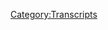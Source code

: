 {{Transcript
    | title         = [[8: January 26-27, 2017]]
    | caption       = [https://knowledgefight.libsyn.com/knowledge-fight-jan-26-27-2017 Listen to this episode on Libsyn]
    | episodeNumber = [[8: January 26-27, 2017|8]]
    | length        = 02:28:37
}}

{{MessageBox
    | header     = Warning: Bot Generated Content
    | text       = This transcript was automatically generated by transcription software and likely contains many mistakes and misattributions. Please check the audio for definitive quotes, attribution, and context.
    | image      = N3yvass4myg91.webp
    | imagewidth = 50px
    | id         = warning
}}

{{TranscriptBlock
    | name      = Alex Jones
    | timestamp = 00:00:00.000
    | text      = Andy in Kansas, you're on the air. Thanks for holding. Well, Alex, I'm a first time caller. I'm a huge fan. I love your work.
}}

{{TranscriptBlock
    | name      = Dan
    | timestamp = 00:00:07.000
    | text      = Hey everybody. Welcome back to fight. I'm Dan.
}}

{{TranscriptBlock
    | name      = Jordan
    | timestamp = 00:00:11.000
    | text      = I'm Jordan. I'm back. I'm back.
}}

{{TranscriptBlock
    | name      = Dan
    | timestamp = 00:00:14.000
    | text      = Welcome back to these wonderful, slightly less wonderful than they were before you left America. I
}}

{{TranscriptBlock
    | name      = Jordan
    | timestamp = 00:00:19.000
    | text      = actually really missed hearing. I love you. I missed it.
}}

{{TranscriptBlock
    | name      = Dan
    | timestamp = 00:00:23.000
    | text      = I missed this. Considerably a big shout out and thank you to Tyler Snodgrass. Absolutely.
}}

{{TranscriptBlock
    | name      = Jordan
    | timestamp = 00:00:27.000
    | text      = He did a great job.
}}

{{TranscriptBlock
    | name      = Dan
    | timestamp = 00:00:29.000
    | text      = But this this cannot be replicated. Whatever we're doing no, my
}}

{{TranscriptBlock
    | name      = Jordan
    | timestamp = 00:00:35.000
    | text      = screech cannot be
}}

{{TranscriptBlock
    | name      = Dan
    | timestamp = 00:00:38.000
    | text      = the wonderful surprise in depth analysis of Alex Jones is bullshit.
}}

{{TranscriptBlock
    | name      = Jordan
    | timestamp = 00:00:44.000
    | text      = You, it turns out those are the only two things that I've ever had. I have been waiting my whole life to figure out what my true purpose is. And here we are. I'm super
}}

{{TranscriptBlock
    | name      = Dan
    | timestamp = 00:00:53.000
    | text      = thrilled to be able to help you discover it. Again. Welcome back. Absolutely. We're drinking a wonderful red wine from Bogle vineyards in honor of our Lord and Savior, Bogle, Jacob, praise me. But today, Jordan, we got so much on our plate, while we analyze the world of Alex Jones and Infowars
}}

{{TranscriptBlock
    | name      = Jordan
    | timestamp = 00:01:13.000
    | text      = All right, we can't banter back and forth for the first 20 minutes this time, but we
}}

{{TranscriptBlock
    | name      = Dan
    | timestamp = 00:01:16.000
    | text      = can't do that we have to cut through the bullshit. So
}}

{{TranscriptBlock
    | name      = Jordan
    | timestamp = 00:01:20.000
    | text      = yes, our great talent will definitely stay on target this time. I'm sure.
}}

{{TranscriptBlock
    | name      = Dan
    | timestamp = 00:01:26.000
    | text      = I think honestly, the message or the the mission of the show is 100% Cutting through the bullshit. But we have to cut through our own bullshit here. Yes. So today, we are going to be covering issues that come up on the January 26 and 27th episodes of the Alex Jones Show, right? I wanted to get us fully up to speed right up to present day. Well, today Today's the 31st Today will be the first February 1 When this wanes you are listening to this listeners. Yes. So I want to fill everyone in on Monday and Tuesday's show the 30th and the 31st. All right. One fun thing is that Alex, on both episode says it's the last day of January. These people do he's still drunk him and David Knight both don't know how calendars were David Knight started that Wednesday. So I'm saying it
}}

{{TranscriptBlock
    | name      = Jordan
    | timestamp = 00:02:17.000
    | text      = was the globalist added the 28th through the 31st It's true,
}}

{{TranscriptBlock
    | name      = Dan
    | timestamp = 00:02:21.000
    | text      = you know, all month should be modeled on February.
}}

{{TranscriptBlock
    | name      = Jordan
    | timestamp = 00:02:25.000
    | text      = So he's worried he's probably surprised every day the show every morning. He's shocked that it's not the same day.
}}

{{TranscriptBlock
    | name      = Dan
    | timestamp = 00:02:32.000
    | text      = I'm I bet he's shocked by his own reflection every day. Like a goddamn dog. So I don't want to cover everything. And I don't have clips from it because it doesn't really matter. Monday's show was mostly spent making vague death threats. To the people who might try and hurt Trump.
}}

{{TranscriptBlock
    | name      = Jordan
    | timestamp = 00:02:51.000
    | text      = I leave this country for one week. And you fuckers institute a Muslim ban. Yeah, I blame all of you for this, not just him. Just you know, you're right. It was my fault. It was my fault. You have the weight of the world on your shoulders like Atlas. Exactly like Alex Jones. Yeah.
}}

{{TranscriptBlock
    | name      = Dan
    | timestamp = 00:03:08.000
    | text      = So he wants everyone to know that if something happens to Trump, you're walking on the fight and side of Alex Jones. Okay, keep saying that. Also, he has a guest on to discuss the way
}}

{{TranscriptBlock
    | name      = Jordan
    | timestamp = 00:03:19.000
    | text      = is he actually saying that if Trump gets murdered, it is his personal job to find and bring the killer to justice.
}}

{{TranscriptBlock
    | name      = Dan
    | timestamp = 00:03:27.000
    | text      = No, he's rallying the troops. Oh, he's saying that if that goes down, it's time to shoot people in the streets. Oh, okay. That's good. He's also saying that all you people out there who were fine with Trump being killed, if it happens, you will find no quarter.
}}

{{TranscriptBlock
    | name      = Jordan
    | timestamp = 00:03:43.000
    | text      = Oh, yeah. So so it's a good thing that he's selling guns then right gun Park guns. All the parts you need to make a gun.
}}

{{TranscriptBlock
    | name      = Dan
    | timestamp = 00:03:52.000
    | text      = Also, his other big thing that he goes over on Mondays show?
}}

{{TranscriptBlock
    | name      = Jordan
    | timestamp = 00:03:55.000
    | text      = That's like selling a banana split, but like in different parts and then being like, I don't know why people would use it to combine the three. I don't know. We have no intention. Yeah, banana split. Look, we sell we sold bananas, ice cream, and then other things that are in banana splits.
}}

{{TranscriptBlock
    | name      = Dan
    | timestamp = 00:04:12.000
    | text      = Yeah. So the other big part is he talks about the shooting in Quebec. All right. The mosque that got shot up six dead. 17 wounded, I believe. Yes. And as we know now, from police reports, it was a white dude who was an internet troll and a Trump supporter. And
}}

{{TranscriptBlock
    | name      = Jordan
    | timestamp = 00:04:30.000
    | text      = like, literally everybody should have assumed immediately like, it seems like a mosque got shot up. Yeah, we live in a world of white nationalists. Now. It was probably a white nationalist. That's
}}

{{TranscriptBlock
    | name      = Dan
    | timestamp = 00:04:42.000
    | text      = the sensible approach. But you were a brainwashed globalist zombie. That is true. So it's true. You wouldn't realize that what actually happened was that it was Muslims shooting up a mosque, because they were the more radical Muslim sect, and they were shooting up a progressive Muslim him. He's just basically saying that like, the biggest victims of Islam are people who are we can't trust any of these people and his guest goes on to, like make the argument that it was a failed false flag. It was already a failed false flag put on by the globalists because they have tons of people who are out at these airports protesting and this false flag happens now they're activated. Now they shut down everything. Chaos Bedlam in the
}}

{{TranscriptBlock
    | name      = Jordan
    | timestamp = 00:05:27.000
    | text      = streets. All right. Wait, what?
}}

{{TranscriptBlock
    | name      = Dan
    | timestamp = 00:05:30.000
    | text      = You don't do not understand the premise. I don't understand
}}

{{TranscriptBlock
    | name      = Jordan
    | timestamp = 00:05:33.000
    | text      = who is shutting things down where there's but okay, so we have the
}}

{{TranscriptBlock
    | name      = Dan
    | timestamp = 00:05:37.000
    | text      = protesters that have been mobilized and paid by George Soros gotcha are going to start rioting because of this false flag shooting in a K back mosque. So
}}

{{TranscriptBlock
    | name      = Jordan
    | timestamp = 00:05:48.000
    | text      = they saw the globalists hired a white nationalist. Yes. Who has a long history? No, he has a long history of white nationalism, fake
}}

{{TranscriptBlock
    | name      = Dan
    | timestamp = 00:05:57.000
    | text      = news.
}}

{{TranscriptBlock
    | name      = Jordan
    | timestamp = 00:05:58.000
    | text      = All right. There's no winning. Nope.
}}

{{TranscriptBlock
    | name      = Dan
    | timestamp = 00:06:03.000
    | text      = Absolutely not. It's all complete nonsense in the face that had been borne out make that episode incredibly embarrassing. And I don't really want to us to Alex, no, take
}}

{{TranscriptBlock
    | name      = Jordan
    | timestamp = 00:06:15.000
    | text      = humanity. Alex. Beyond that. Yeah. Beyond that. He actually still believe that it was he still believes it's a Moroccan key
}}

{{TranscriptBlock
    | name      = Dan
    | timestamp = 00:06:23.000
    | text      = did repeat that claim on Tuesday?
}}

{{TranscriptBlock
    | name      = Jordan
    | timestamp = 00:06:24.000
    | text      = Of course he did. Of course he did. Just because things are real. Doesn't need to you'd need to tell them of course not like their real Oh,
}}

{{TranscriptBlock
    | name      = Dan
    | timestamp = 00:06:33.000
    | text      = no. I don't really want to dissect that too deeply. Because it's a tragedy. It's a tragedy. It's obviously fake. And I don't really feel super great about laughing about a mass murderer.
}}

{{TranscriptBlock
    | name      = Jordan
    | timestamp = 00:06:47.000
    | text      = I mean, but that's like, I don't feel super great about waking up every day in America. No, because we got a
}}

{{TranscriptBlock
    | name      = Dan
    | timestamp = 00:06:53.000
    | text      = lot of them. But as far as like the the, I mean, I wrestle with this. Like, if Sandy Hook comes back up on his show. How do we cover that?
}}

{{TranscriptBlock
    | name      = Jordan
    | timestamp = 00:07:03.000
    | text      = Because he's a denier, right? Yeah. I mean, what do we do?
}}

{{TranscriptBlock
    | name      = Dan
    | timestamp = 00:07:06.000
    | text      = I don't, I don't? Well, here's what would happen. I would like to laugh at his craziness. But I don't want to diminish
}}

{{TranscriptBlock
    | name      = Jordan
    | timestamp = 00:07:13.000
    | text      = know what it would be is just an hour and 45 minutes of me barking into the microphone, like an angry dog. That's what it would mean, realistically, you're probably it would be 100. A would be so many minutes of that.
}}

{{TranscriptBlock
    | name      = Dan
    | timestamp = 00:07:29.000
    | text      = So Also on Tuesday show we get a big piece of news. And that is that Alex Jones is opening up a Washington bureau of Info Wars.
}}

{{TranscriptBlock
    | name      = Jordan
    | timestamp = 00:07:38.000
    | text      = Thank you, Jesus. And he has a nice show needed a reason to become relevant. That is all we needed. Yes. Got an editor. We just got radicalized is what just happened. I've been writing. That's true. Yeah. I did insinuate on earlier podcasts that I hope he gets hit by a truck.
}}

{{TranscriptBlock
    | name      = Dan
    | timestamp = 00:07:56.000
    | text      = Yeah. So there is that you? You advocated cog? That
}}

{{TranscriptBlock
    | name      = Jordan
    | timestamp = 00:07:59.000
    | text      = is true. I did advocate cog. That's true.
}}

{{TranscriptBlock
    | name      = Dan
    | timestamp = 00:08:02.000
    | text      = So he has an editor. And this is very exciting piece of news that he has an editor. Well, he has a guy to run the Washington bureau. Okay. Is his guy named Jerome Corsi. I don't know if you've ever heard of this cat sounds fake. He is a 70 year old man who wrote an entire book about Barack Obama having a fake birth certificate.
}}

{{TranscriptBlock
    | name      = Jordan
    | timestamp = 00:08:27.000
    | text      = How do you write an entire book about that? Isn't that just a sentence?
}}

{{TranscriptBlock
    | name      = Dan
    | timestamp = 00:08:31.000
    | text      = I might actually be overstating that he did write a scathing book about Barack Obama but one of his aving one of his big pieces was that Obama has a fake birth certificate. I mean, total let's say yeah, totally true. As
}}

{{TranscriptBlock
    | name      = Jordan
    | timestamp = 00:08:44.000
    | text      = well as we know now since he's been deported by the fucking Muslim ban. Late did that not happen? Strange.
}}

{{TranscriptBlock
    | name      = Dan
    | timestamp = 00:08:51.000
    | text      = Hold on. Let me walk back my walking. Oh god. No. Jerome Corsi wrote the book. Where's the birth certificate? A book that questions Obama's American citizenship that are two main 2011 release. The book enjoyed a buzz building teaser article and a heavy heavily trafficked Drudge Report website? Of course, black.
}}

{{TranscriptBlock
    | name      = Jordan
    | timestamp = 00:09:11.000
    | text      = Of course. Yeah. So I remember whenever Wendy's used that slogan. where's the where's the birth certificate?
}}

{{TranscriptBlock
    | name      = Dan
    | timestamp = 00:09:20.000
    | text      = He also wrote many conspiracy theory articles about how the USA is about to merge with Mexico and Canada.
}}

{{TranscriptBlock
    | name      = Jordan
    | timestamp = 00:09:29.000
    | text      = That will be fun.
}}

{{TranscriptBlock
    | name      = Dan
    | timestamp = 00:09:29.000
    | text      = So he's a 70 year old who would
}}

{{TranscriptBlock
    | name      = Jordan
    | timestamp = 00:09:31.000
    | text      = be fun. Wouldn't that be fun? Sure. If we just if we just had a sort of North American conglomerate?
}}

{{TranscriptBlock
    | name      = Dan
    | timestamp = 00:09:38.000
    | text      = I don't know. I don't fucking I don't think
}}

{{TranscriptBlock
    | name      = Jordan
    | timestamp = 00:09:41.000
    | text      = it would be great. I think you'd have a lot of people just moving freely amongst the countries and
}}

{{TranscriptBlock
    | name      = Dan
    | timestamp = 00:09:46.000
    | text      = enjoying nature. Yeah. So that's, that's basically the big things from Monday and Tuesday's show, but now, it's important that we get back to the 26th of January, this would be Thursday. Well,
}}

{{TranscriptBlock
    | name      = Jordan
    | timestamp = 00:10:02.000
    | text      = that's right. Because we're Yeah, no, I'm not. Yeah. Now I'm now I remember what day we're on.
}}

{{TranscriptBlock
    | name      = Dan
    | timestamp = 00:10:06.000
    | text      = We have to jump back to the past because a
}}

{{TranscriptBlock
    | name      = Jordan
    | timestamp = 00:10:07.000
    | text      = lot was about to say, Isn't that the last day of January? Yeah,
}}

{{TranscriptBlock
    | name      = Dan
    | timestamp = 00:10:11.000
    | text      = it is. A lot more juicy stuff happened on the 26th and 27th. All right, and we're gonna have to wrestle with a bunch of it. All right. So do this. What would you rather deal with?
}}

{{TranscriptBlock
    | name      = Jordan
    | timestamp = 00:10:23.000
    | text      = Scott? Why is it a choice?
}}

{{TranscriptBlock
    | name      = Dan
    | timestamp = 00:10:25.000
    | text      = You get an A or a B? Would you like to deal with matters of the East tool? Or matters? What the south
}}

{{TranscriptBlock
    | name      = Jordan
    | timestamp = 00:10:31.000
    | text      = now? God, I assume it's going to be way more racist when we go to the east. So let's do it.
}}

{{TranscriptBlock
    | name      = Dan
    | timestamp = 00:10:38.000
    | text      = All right. This is some issues of boy. I don't know how to use my own email guys. Oh, no big shout out to Gmail B and she had a Okay, so one of Alex's massive narratives on the 26th show is about China. And, you know, some of the more important points about Communist China Communist China. I mean, it's China. Let it rip, Alex.
}}

{{TranscriptBlock
    | name      = Alex Jones
    | timestamp = 00:11:02.000
    | text      = Let's get a few of these stories. Chinese propaganda. This is up on drudge report.com on the right hand side, New Hollywood movie depicts Trump like President killing the US. It's an info war story by Jamie White. White. Oh god, no.
}}

{{TranscriptBlock
    | name      = Jordan
    | timestamp = 00:11:21.000
    | text      = Wait, did you pause that? Or did you just know when the pause was? No, it's just a law that was just a long as possible. Okay. All right.
}}

{{TranscriptBlock
    | name      = Alex Jones
    | timestamp = 00:11:29.000
    | text      = Movies I gotta see have prob Communist Chinese propaganda enum, it's getting more and more obvious. Anti Trump Chai comps, buying up Hollywood.
}}

{{TranscriptBlock
    | name      = Dan
    | timestamp = 00:11:39.000
    | text      = So we have to take a little bit of a step back here and unpack this. Let's check on Chinese companies. Maybe I don't know.
}}

{{TranscriptBlock
    | name      = Jordan
    | timestamp = 00:11:48.000
    | text      = Is it did he just rearranged Chinese communist and then he might
}}

{{TranscriptBlock
    | name      = Dan
    | timestamp = 00:11:53.000
    | text      = be Yeah. Okay. He uses DICOM is like a dirty word. Like you might say rooskies or something like that, you know? Okay. So he has this big fear of not saying
}}

{{TranscriptBlock
    | name      = Jordan
    | timestamp = 00:12:01.000
    | text      = jab. I mean, that's fine, I guess. I mean, I assume that if he didn't know where somebody came from, he would probably use that for
}}

{{TranscriptBlock
    | name      = Dan
    | timestamp = 00:12:11.000
    | text      = all dirty Cooley's little eggs. Yeah. So he has this thing that he doesn't understand. That is China is a massive emerging market, especially for entertainment. Yeah, so a lot of movies aren't going to be harshly critical of China in the way he might want. Clear, because question, what, which movies? Well, he was really mad at Michael Bay. So he takes a team like Michael
}}

{{TranscriptBlock
    | name      = Jordan
    | timestamp = 00:12:36.000
    | text      = Bay, but he's the most jingoistic filmmaker there's ever been. We'll get to why he's mad at Michael Bay in a minute he made Pearl Harbor did which is a jerk off America fest it is. Except for Ben Affleck, isn't
}}

{{TranscriptBlock
    | name      = Dan
    | timestamp = 00:12:48.000
    | text      = it? But he apparently put some positive messages about the Chinese and like, Revenge of the Fallen the Transformers movie. Well,
}}

{{TranscriptBlock
    | name      = Jordan
    | timestamp = 00:12:56.000
    | text      = I mean, yeah, they're the only people who watch them. So he
}}

{{TranscriptBlock
    | name      = Dan
    | timestamp = 00:12:59.000
    | text      = flashes up all these movies that are apparently full of Chinese propaganda, and one of them is furious seven. I'm like, I don't know about that. That is not possible. I love that movie.
}}

{{TranscriptBlock
    | name      = Jordan
    | timestamp = 00:13:08.000
    | text      = Ed fuckery seven is family propaganda for unconventional family unit. Yeah.
}}

{{TranscriptBlock
    | name      = Dan
    | timestamp = 00:13:14.000
    | text      = Mild crime. A crime involved family. Well, yeah, so he also has this thing that rock is in the FBI. Right? Damnit. He's so good. He's so good. The movie is the best. I can't wait for eight. Let's
}}

{{TranscriptBlock
    | name      = Jordan
    | timestamp = 00:13:25.000
    | text      = change this podcast to just being a furious seven.
}}

{{TranscriptBlock
    | name      = Dan
    | timestamp = 00:13:30.000
    | text      = Next episode just clips from
}}

{{TranscriptBlock
    | name      = Jordan
    | timestamp = 00:13:33.000
    | text      = every episode, you should slip one in there.
}}

{{TranscriptBlock
    | name      = Dan
    | timestamp = 00:13:36.000
    | text      = There's more truth in furious FM in any episode of the Alex Jones Show. So speaking of truths, he says at the end there that the Chinese are buying up Hollywood, and in order, which he
}}

{{TranscriptBlock
    | name      = Jordan
    | timestamp = 00:13:47.000
    | text      = has already talked about because one guy wrote shares in one little thing,
}}

{{TranscriptBlock
    | name      = Dan
    | timestamp = 00:13:51.000
    | text      = and now it's time to fully put that bullshit Tibet. Okay, so he cites an article on infowars.com
}}

{{TranscriptBlock
    | name      = Jordan
    | timestamp = 00:13:59.000
    | text      = which my favorite thing is he cites the articles that he's citing. Yeah, that is something.
}}

{{TranscriptBlock
    | name      = Dan
    | timestamp = 00:14:06.000
    | text      = Yeah. So it gives it credibility because there's a link to it on drudge Of course, and now it's on infowars.com. So I went and I checked out that article and the only link as a source that they have is a hotlinked piece of text. That is like the Chinese are buying up Hollywood Studios. I clicked on that it goes to another Infowars page. That is just a video clip of Alex saying that. So
}}

{{TranscriptBlock
    | name      = Jordan
    | timestamp = 00:14:34.000
    | text      = so we've got we've got an oral Boris of lie, it gets worse. Oh, how could it not?
}}

{{TranscriptBlock
    | name      = Dan
    | timestamp = 00:14:41.000
    | text      = So in the video, if you watch it, Alex flashes up an article from The Hollywood Reporter that is about this guy. Who is this Chinese billionaire right? And I have pulled out some very relevant pieces of information from that article that Alex willfully ignores in order to make his bullshit propaganda point. If
}}

{{TranscriptBlock
    | name      = Jordan
    | timestamp = 00:15:00.000
    | text      = you have been saving up this anger, if you've been saving, I can tell you're bringing a lot more rage than usual.
}}

{{TranscriptBlock
    | name      = Dan
    | timestamp = 00:15:07.000
    | text      = So this is a quote from the guy Wanda, or I believe Wanda is the name of the company that he owns. He's a super billionaire. He is super make crazy rich. Okay, I wanted to acquire one of the big six. But whether we can is a different story, it's uncertain. I might as well start from wherever I can, such as through investment with all six, he says bluntly, outlining his strategy, we will continue to work on a potential acquisition, but it won't hurt to start by doing what we can participating via an investment seems like a wise choice for the time being.
}}

{{TranscriptBlock
    | name      = Jordan
    | timestamp = 00:15:38.000
    | text      = Okay, so his plan actually is to buy one of the studios. Yeah, absolutely. And what he's doing to get his foot in the door is investing in all of them, hoping that sooner or later, one of them will like,
}}

{{TranscriptBlock
    | name      = Dan
    | timestamp = 00:15:50.000
    | text      = because even if you're a billionaire, you can't just buy a Hollywood studio.
}}

{{TranscriptBlock
    | name      = Jordan
    | timestamp = 00:15:53.000
    | text      = That's not how being a billionaire works. So there's no how those they have those Time Warner, AOL mergers, you know, it doesn't happen because one guy is like, okay, AOL is mine now.
}}

{{TranscriptBlock
    | name      = Dan
    | timestamp = 00:16:03.000
    | text      = Yeah. So this article also has some interviews with people who know him and know the movie business, one of them but those closer to the industry are skeptical of the notion that Wanda is motivated or would ever be foolish enough to try and force anything resembling Chinese propaganda upon the US audience, quote, since Hollywood is already altering their films to make them China friendly, or at least China neutral to gain market access there. I don't think you need Wanda to buy in to really change things. So Stanley Rosen, a professor of political science at USC, saw someone at Sony start sending emails saying we're under tremendous pressure from Wanda to make pro China films that would be devastating to their business all over the world. Thomas told founder and CEO of legendary, says Wang has left tols management team in place and has given no indication of wanting to say in the studio's content. He is an unabashed businessman says tall. And that's what he talks about constantly. What is the bottom line?
}}

{{TranscriptBlock
    | name      = Jordan
    | timestamp = 00:17:01.000
    | text      = Okay, now hold. So if what he said made sense, we wouldn't live in the world we live in. What do you mean? I mean, just because he wouldn't put pressure on people to put a probe on. It's like, it's like how you see NBC whenever they cover stuff. They don't purposefully cover certain things in order to present a certain narrative, because the owner said they had to, but just by the virtue of them being working for this guy, they feel an implicit pressure to avoid pissing him off, like the fucking apprentice, but he has liked their job. He wants any of that shit. Yeah, but billionaires want billionaire shit. Who knows what they really
}}

{{TranscriptBlock
    | name      = Dan
    | timestamp = 00:17:47.000
    | text      = seems like he wants money.
}}

{{TranscriptBlock
    | name      = Jordan
    | timestamp = 00:17:48.000
    | text      = Well, yeah, that's fine. If you're putting pro China propaganda into something that wouldn't be as damaging as people would say.
}}

{{TranscriptBlock
    | name      = Dan
    | timestamp = 00:17:58.000
    | text      = Maybe I also think I found the quote from this article. That really is what this is all about. Okay, this is a quote from Wanda himself. Bitches and make money. This is about Trump. Oh boy. As a businessman, I believe he's somewhat successful, but not extremely successful. He knows what the sense of amusement He grants. The way drink, makes money from his name seems quite smart. But I do consider him to have achieved real success. He doesn't compare to America's real mega rich Bill Gates, for example, or other great entrepreneurs. Maybe that's what this is about.
}}

{{TranscriptBlock
    | name      = Jordan
    | timestamp = 00:18:32.000
    | text      = Just this guy is saying all about Trump. No, this
}}

{{TranscriptBlock
    | name      = Dan
    | timestamp = 00:18:35.000
    | text      = guy is talking a little bit of shit. And Alex has got to make him the figurehead. Oh, propaganda campaign against China lying Okay, saying he's trying to buy all six studios. All right. Now, if you want to hear something else that makes this guy this Wang gentleman sound pretty fucking cool. Listen to this. When I ask Wang near the end of our time together, what sorts of thoughts he has when he contemplates the improbable arc of his life. He says he mostly feels lucky. Lucky to have come of age when China was undergoing its reform. Quote, 30 years ago, people in China all had the same life. We were given rations of food. He says the reform gave us the right to choose. And the freedom of choice allowed people with a will and an ambition to achieve in the past. Only the emperor could drink this tea. Why? Says Wang before we part with one of his biggest grins of the morning? Today? Anyone with enough money can buy it? That seems like it's right in the vein of fucking capitalism that Alex Jones should really support?
}}

{{TranscriptBlock
    | name      = Jordan
    | timestamp = 00:19:36.000
    | text      = Well, yeah, that's what happened to China after Yeah, in the 80s. They did switch over to a so that's one of the big things. Russia is not a communist society. China is not a communist society. Now what they're using communist is shorthand for isn't a oligarchical society, because communism, yet again is not a system of govern. No, no, no, no, it's an economical system. We switched over to a capitalist system.
}}

{{TranscriptBlock
    | name      = Dan
    | timestamp = 00:20:04.000
    | text      = We talked about this on the first episode. This is part of Alex Jones, his worldview, right? That is socialism leads to communism, which isn't communism, It's utter authoritarian rule of the state, right? Like what we have now in the United States. And that's what the globalist want to create for everyone.
}}

{{TranscriptBlock
    | name      = Jordan
    | timestamp = 00:20:20.000
    | text      = But isn't that what he wants? It looks that way. It seems like he wants that. Right. His actions seemed like he's basically said he wants Trump to be a king more or less. So that's what he's talking about. Either way, we
}}

{{TranscriptBlock
    | name      = Dan
    | timestamp = 00:20:33.000
    | text      = have a couple of differences in opinion on this guy, this Chinese guy, but what we can take away from that all millionaires. Oh, me too. Yeah. Okay. But as long as we start as far as billionaires go, he seems like he's in the top bit. But like, he's the most billionaire. No, no, he seems like he has a decent head on his she's one of the cooler billionaires. Yeah. Okay. But anyway, taking all that aside, right. The article in no way indicates that he wants to buy all six studios. Now, it has nothing to do with that. Absolutely not. And I even left out all the human interest parts about him going to movies with his mom, and thinking that Chinese and Asian stories are underrepresented in the media and stuff like
}}

{{TranscriptBlock
    | name      = Jordan
    | timestamp = 00:21:11.000
    | text      = that. That's probably true, but they're super valid and not probably true. That is true. I agree with
}}

{{TranscriptBlock
    | name      = Dan
    | timestamp = 00:21:15.000
    | text      = and if you have a market share that's growing and to the point where movies bomb here gets saved by overseas markets. Yeah. Isn't
}}

{{TranscriptBlock
    | name      = Jordan
    | timestamp = 00:21:23.000
    | text      = that what happened with the underworld movies or Wrestlemania? Yeah,
}}

{{TranscriptBlock
    | name      = Dan
    | timestamp = 00:21:27.000
    | text      = Warcraft Warcraft. That's right. The one that was based on that ship board game battleship
}}

{{TranscriptBlock
    | name      = Jordan
    | timestamp = 00:21:33.000
    | text      = that that did well in China. Yeah.
}}

{{TranscriptBlock
    | name      = Dan
    | timestamp = 00:21:36.000
    | text      = All these big blockbusters end up doing well over there. Because they don't. They aren't great movies, but they're exciting.
}}

{{TranscriptBlock
    | name      = Jordan
    | timestamp = 00:21:42.000
    | text      = They are exciting.
}}

{{TranscriptBlock
    | name      = Dan
    | timestamp = 00:21:43.000
    | text      = They they cross cultures, because they're exciting anyway. Yeah. Alex is pissed about some stuff about the drug. But the chai comes and they're making a movie and it's insulting to America, of course, and we're going to explore this and find just how little he has in the tank. Oh, boy. He's got nothing.
}}

{{TranscriptBlock
    | name      = Alex Jones
    | timestamp = 00:22:03.000
    | text      = Now listen to this with a straight face. Hollywood is set to begin work on Little America. How about they put out a movie like Americans have small penises? That'd be even better. Or Americans are all stupid. I mean, this is just to demoralize us. Hollywood is a complete sworn enemy of this country.
}}

{{TranscriptBlock
    | name      = Dan
    | timestamp = 00:22:23.000
    | text      = What's up?
}}

{{TranscriptBlock
    | name      = Jordan
    | timestamp = 00:22:24.000
    | text      = What does he what's Little America about?
}}

{{TranscriptBlock
    | name      = Dan
    | timestamp = 00:22:26.000
    | text      = We're gonna get to that Okay, cool your jets I'm sorry.
}}

{{TranscriptBlock
    | name      = Alex Jones
    | timestamp = 00:22:29.000
    | text      = In their own crazy bubbles show desperate to destroy us. That they have now gone even more over the top I thought they could What a joke show worthless show bankrupt show over show despised show bypassed that they're in a love fest with a collapsing communist dictatorship that has a fake stock market and is already collapsing. He just described Russia shifting into hell. Let me continue. Hollywood, I guess Chai calm would or wood is set to begin work on Little America. Talking about the rise in propaganda, I'm sorry. reasonably straight facts. Hollywood is set to begin work on little peepee I'm sorry. Hollywood is set to begin work on little dingdong. I'm pologize folks, Hollywood is solely in America.
}}

{{TranscriptBlock
    | name      = Dan
    | timestamp = 00:23:24.000
    | text      = But do you realize what was going on? We're gonna get to that in the next clip. It's it's so important to illustrate when he has something that he's going on. He has nothing. All he has there is that terrible dick joke? Yeah, and that's bad. Yeah, it's like,
}}

{{TranscriptBlock
    | name      = Jordan
    | timestamp = 00:23:41.000
    | text      = also he didn't even complete the rule of threes. He went little peepee little ding ding and then just back to Little America. I'm
}}

{{TranscriptBlock
    | name      = Alex Jones
    | timestamp = 00:23:47.000
    | text      = sorry. Yeah,
}}

{{TranscriptBlock
    | name      = Jordan
    | timestamp = 00:23:48.000
    | text      = that's fuck you Alex Jones. Don't apologize to me. So in this clip, I only want sincere apologies which we have not yet heard. Not a one not one sincere apology. So
}}

{{TranscriptBlock
    | name      = Alex Jones
    | timestamp = 00:23:58.000
    | text      = in this clip, we'll get to the plot. And they're openly buying up Hollywood. And they're openly going to put out anti American films in America. In America?
}}

{{TranscriptBlock
    | name      = Dan
    | timestamp = 00:24:11.000
    | text      = I think I actually know here's the plot. We gotta get to it. All right.
}}

{{TranscriptBlock
    | name      = Alex Jones
    | timestamp = 00:24:16.000
    | text      = The plot of the movie follows a recon member whose whole see our Special Forces joined with the Chinese. Oh, you can't make this up. The plot of the movie The plot that kept the break after this finale get serious right now they're gonna call I'm gonna do I'm actually gonna read this in the voice of Optimus Prime. Oh, no other movie follows a former American force recon Marine, who was hired by the Chinese billionaire to infiltrate an American ghetto and rescue his daughter. See, it's okay that he works with the Chinese because he's rescuing his daughter see him creating a race war. I kilos is even allowed to go on.
}}

{{TranscriptBlock
    | name      = Jordan
    | timestamp = 00:24:57.000
    | text      = What's first off That isn't a bad Optimus Prime impression. It's
}}

{{TranscriptBlock
    | name      = Dan
    | timestamp = 00:25:01.000
    | text      = not terrible. He
}}

{{TranscriptBlock
    | name      = Jordan
    | timestamp = 00:25:02.000
    | text      = clearly thought that was his only good impression. Well, this isn't that's what he started doing.
}}

{{TranscriptBlock
    | name      = Dan
    | timestamp = 00:25:07.000
    | text      = This is a more full part of our exploration of whether or not Alex can do voices.
}}

{{TranscriptBlock
    | name      = Jordan
    | timestamp = 00:25:10.000
    | text      = Yeah, we've got it. We're on several parts so far.
}}

{{TranscriptBlock
    | name      = Dan
    | timestamp = 00:25:13.000
    | text      = Cookie Monster. Okay. Black people. Not good. No,
}}

{{TranscriptBlock
    | name      = Jordan
    | timestamp = 00:25:16.000
    | text      = I'm really bad. Okay, Optimus Prime is a bed.
}}

{{TranscriptBlock
    | name      = Dan
    | timestamp = 00:25:20.000
    | text      = So the plot of the movie is the Special Forces guy gets contracted by a Chinese billionaire. Mrs. After a president has bankrupted the United States and China is taken over as a world power. Right? So America is kind of ghettoized, right many ways, like in movies, and a lot of movies and a lot of movies that date back.
}}

{{TranscriptBlock
    | name      = Jordan
    | timestamp = 00:25:41.000
    | text      = Like, Blade Runner. Yeah,
}}

{{TranscriptBlock
    | name      = Dan
    | timestamp = 00:25:43.000
    | text      = so dystopian movies,
}}

{{TranscriptBlock
    | name      = Jordan
    | timestamp = 00:25:45.000
    | text      = a lot of escape from LA. It's crazy. So because it turns out it was actually a documentary. Escape from LA is exactly the plot of the movie we're living in right now.
}}

{{TranscriptBlock
    | name      = Dan
    | timestamp = 00:25:56.000
    | text      = So also important is that Alex completely misunderstands what he's reading. In real time. He thinks that the guy the special race for that part is not anywhere and no, that's clearly there. But Alex also thinks that the Special Forces guy is going in to save his own daughter when he saving the Chinese billionaires don't Yeah. So it's funny. He
}}

{{TranscriptBlock
    | name      = Jordan
    | timestamp = 00:26:17.000
    | text      = was hired, he was hired by an outside contractor to fulfill a job, as opposed to instead of it being the plot to take in. It's once removed the plot to take it.
}}

{{TranscriptBlock
    | name      = Dan
    | timestamp = 00:26:27.000
    | text      = Yeah. Okay, so Alex tries to riff on this some more. And, I mean, this is just indicative of his fucking rusty chops.
}}

{{TranscriptBlock
    | name      = Alex Jones
    | timestamp = 00:26:38.000
    | text      = Oh, no, now they're set to just take it over. I mean, the worst the movie is or just unwatchable, but it's all red flags. And the Chinese president saving everyone who could make up the trashiness of Hollywood, so many people in Hollywood Transformers The Age of Extinction. Pro China propaganda. Yeah, even mainstream media just admits this, but they hide it in plain view. Okay. China's taking over everything. Okay. The Chinese president. They're in. They're in Switzerland, the day boss meetings. Don't worry.
}}

{{TranscriptBlock
    | name      = Jordan
    | timestamp = 00:27:09.000
    | text      = What's up? I thought he meant that the Chinese president lives in Switzerland. Oh, no. He was at the Davos meeting. Okay. This is another thing, which is the one about de vos. That's the one about climate change. No, that's
}}

{{TranscriptBlock
    | name      = Dan
    | timestamp = 00:27:20.000
    | text      = the education secretary. DeVos All right. Sorry.
}}

{{TranscriptBlock
    | name      = Jordan
    | timestamp = 00:27:25.000
    | text      = No, I know. I just don't want to think of her name or the fact that she's allowed to continue existing.
}}

{{TranscriptBlock
    | name      = Dan
    | timestamp = 00:27:31.000
    | text      = Yeah. DeVos is like a, you know, a gathering of world powers and some celebrities and stuff like that. Okay, cool. It's basically like everyone is not spooked out by Bilderberg anymore. Rapper he brings it up so he has to come up with a new one.
}}

{{TranscriptBlock
    | name      = Jordan
    | timestamp = 00:27:46.000
    | text      = We've got a new boogie man Yeah, we
}}

{{TranscriptBlock
    | name      = Dan
    | timestamp = 00:27:47.000
    | text      = have like Bohemian Grove doesn't give me give me a boner anymore right right Bilderberg isn't exciting. You can't just say Trilateral Commission and we all pice our pants now right Davao
}}

{{TranscriptBlock
    | name      = Jordan
    | timestamp = 00:27:57.000
    | text      = and we all kind of think the UN's okay now. Yeah. Oh, except our President. Well, I mean, so just about everything he doesn't think is okay. Oh,
}}

{{TranscriptBlock
    | name      = Dan
    | timestamp = 00:28:07.000
    | text      = Everything's bad. Everything's bad
}}

{{TranscriptBlock
    | name      = Alex Jones
    | timestamp = 00:28:09.000
    | text      = Trump. You got like hands on his hips like what have I caught you doing in the cookie jar? How dare you not let us have one sided deals. Chinese bread and have them with a Chinese dictator is actually like Optimus Prime and then proud is on Megatron. This is off the rails compared to die Megatron and it's it's the Chinese president. And then Trump's like no you will never defeat me had on on on Megatron pending the propaganda is so unwatchable, but you go in then full grown American men sit there go get him yeah, get him. Oh, yeah, kill him. Now the NFL coming out against the Second Amendment now. I lock the NFL turn guns in, I believe in Obama now. John Wayne, that's it. The Chinese Presidents head can be on Optimus Prime and they can resurrect John Wayne and put his head on Megatron and have and have the Chinese president cut the head off John Wayne. I'm John Wayne. And he comes back No,
}}

{{TranscriptBlock
    | name      = Jordan
    | timestamp = 00:29:31.000
    | text      = not a good one.
}}

{{TranscriptBlock
    | name      = Alex Jones
    | timestamp = 00:29:32.000
    | text      = No, no. Yeah, he
}}

{{TranscriptBlock
    | name      = Jordan
    | timestamp = 00:29:33.000
    | text      = failed on that real fast.
}}

{{TranscriptBlock
    | name      = Alex Jones
    | timestamp = 00:29:35.000
    | text      = You believe this anymore. But this is how dumbed down their constituents are. Let me let me stop right there.
}}

{{TranscriptBlock
    | name      = Dan
    | timestamp = 00:29:43.000
    | text      = So I mean, we get it now that he's got that was a homeless man's rambling and keep in mind, that was crazy. We're living in one of the most dangerous times ever our country is falling apart. That was
}}

{{TranscriptBlock
    | name      = Jordan
    | timestamp = 00:29:56.000
    | text      = this 14 year old sketchbook during American history. Last leg that is all he knows about American history with
}}

{{TranscriptBlock
    | name      = Dan
    | timestamp = 00:30:03.000
    | text      = the Chinese president is gonna be Optimus Prime
}}

{{TranscriptBlock
    | name      = Jordan
    | timestamp = 00:30:06.000
    | text      = head on Optimus Prime and then Trump has had on Megatron Yep. Which is a great fucking album cover. And so then the Chinese president is also going to resurrect John Wait, who is now evil? Who is no, no, no, he's still good. Well, no, President no no evil. I'm gonna cut off John.
}}

{{TranscriptBlock
    | name      = Dan
    | timestamp = 00:30:26.000
    | text      = I am evil.
}}

{{TranscriptBlock
    | name      = Jordan
    | timestamp = 00:30:27.000
    | text      = He bailed on that so fast. He did bailed on John Wayne so fast, but
}}

{{TranscriptBlock
    | name      = Dan
    | timestamp = 00:30:31.000
    | text      = like, I think, I mean, I love this because it's kind of a guy trying to have fun. You know, like, he's trying
}}

{{TranscriptBlock
    | name      = Jordan
    | timestamp = 00:30:39.000
    | text      = he was God.
}}

{{TranscriptBlock
    | name      = Dan
    | timestamp = 00:30:41.000
    | text      = It's so bad was such rambling
}}

{{TranscriptBlock
    | name      = Jordan
    | timestamp = 00:30:42.000
    | text      = nonsense. It really is. His laugh was even better though. I was such a big fan of his crazy insane person laugh is fake.
}}

{{TranscriptBlock
    | name      = Dan
    | timestamp = 00:30:50.000
    | text      = Ah, yeah, that's like that's worse than Dr. Robotnik laughing and like Sonic games. It's so fucking fake.
}}

{{TranscriptBlock
    | name      = Jordan
    | timestamp = 00:30:58.000
    | text      = It is the Final Fantasy 10 Titus of laughs
}}

{{TranscriptBlock
    | name      = Dan
    | timestamp = 00:31:01.000
    | text      = So Alex wants to wrap up with become the chai calms taking over Hollywood storyline, with this little gem.
}}

{{TranscriptBlock
    | name      = Alex Jones
    | timestamp = 00:31:10.000
    | text      = And they're openly buying up Hollywood. And they're openly going to put out anti American films. In America, I guess. I almost just want to say to all the evil people that want to serve this go ahead and destroy everything then. But you know what, there are a lot of good people in this country. A lot of children that don't deserve this. But man crazy people screaming killed Trump and father Students, please hear the students freaking out in the background.
}}

{{TranscriptBlock
    | name      = Dan
    | timestamp = 00:31:36.000
    | text      = So he's talking about a clip he played earlier of teacher had like a projector screen in her classroom, okay, of the Trump inauguration. She's got a water gun, and she's shooting it and saying die. But also,
}}

{{TranscriptBlock
    | name      = Jordan
    | timestamp = 00:31:49.000
    | text      = that's actually I don't know if that's good. It's not great. But I don't think that I do not think that's great.
}}

{{TranscriptBlock
    | name      = Dan
    | timestamp = 00:31:54.000
    | text      = I don't think it's great. But from the clip, you really, it there's no indication there's anyone else in the room like,
}}

{{TranscriptBlock
    | name      = Jordan
    | timestamp = 00:32:00.000
    | text      = oh, okay, he's saying in class,
}}

{{TranscriptBlock
    | name      = Dan
    | timestamp = 00:32:03.000
    | text      = it doesn't it's she might have been, I don't know that to be true. I have no idea. Okay, from the source given. It could just be I mean,
}}

{{TranscriptBlock
    | name      = Jordan
    | timestamp = 00:32:13.000
    | text      = it's was it a false flag operation? It might have been, it seems like it'd be a false flag.
}}

{{TranscriptBlock
    | name      = Dan
    | timestamp = 00:32:17.000
    | text      = It's at least a dirty dossier. At least, but this this clip isn't done.
}}

{{TranscriptBlock
    | name      = Alex Jones
    | timestamp = 00:32:24.000
    | text      = And Madonna and everybody in all these major newspapers saying somebody needs to kill Trump. I'm here to tell you people something. You're running your mouth and you're gonna get hurt. You understand? Talk ship get hit. And you know what? I'm not running my mouth. Okay. Look what we've done in 21 years to you in the in the information war. But I gotta tell you, everybody has really gotten a normalcy bias, a learned helplessness, where we just except being crapped all over. And I'm sorry. Trump's great, He's strong. He's bringing back optimism. The approval rating is surging. It's wonderful.
}}

{{TranscriptBlock
    | name      = Jordan
    | timestamp = 00:33:07.000
    | text      = Not it's going down so fast,
}}

{{TranscriptBlock
    | name      = Alex Jones
    | timestamp = 00:33:11.000
    | text      = but he needs to come out against Communist China now has any and I'm directing the crew, I rarely direct them. I bet you I'm directing the crew to focus on this robbed in to take the lead, Lian Maga do what this writer has done. And I'm gonna ask Watson and his brother and all the rest of our crews on Communist China because it really hit me today. This is an electronic cultural Red Dawn by the Communist Chinese, who are at de vos admitting they're gonna keep us in line. No, you're not. But you are outrageous.
}}

{{TranscriptBlock
    | name      = Dan
    | timestamp = 00:33:44.000
    | text      = Now, I need to ask you, okay, the mics gone down, I might go down enjoy a sip of wine. Because what's about to happen is a string of crazy threats that are that are so great. I will be taking notes.
}}

{{TranscriptBlock
    | name      = Alex Jones
    | timestamp = 00:33:58.000
    | text      = Trump is absolutely right to be sending aircraft carriers. We need weapon systems on them and we need to kick them out of here. And no more Chinese anchor babies. I'm sick of it. I can't go to China and have a baby for free. If I practiced yoga and apart they kill me No, that's it. Oh, smash this microphone is to make my point. It's not normal that just Christ went in with the money changers and overturned the tables. Are they gonna buy like some brand new super awesome car and take a ticket? Take a sledgehammer to it to sacrifice like $100,000 in front everybody because all these people hear about money.
}}

{{TranscriptBlock
    | name      = Jordan
    | timestamp = 00:34:35.000
    | text      = First of all, there's no way he could afford to do does not understand that at all, no, you know, he he could. But but but that was the go that Jesus went into the money changers because they were screwing up the tempo. They were in the sacred place. By his own admission he would just be throw God
}}

{{TranscriptBlock
    | name      = Dan
    | timestamp = 00:34:56.000
    | text      = but here's where he Okay, here's here's where he shows his cards.
}}

{{TranscriptBlock
    | name      = Jordan
    | timestamp = 00:35:00.000
    | text      = Arias question? Yeah. Has he ever read the Bible?
}}

{{TranscriptBlock
    | name      = Dan
    | timestamp = 00:35:03.000
    | text      = Probably in verse form, like maybe a verse a day calendar or something like that. All right,
}}

{{TranscriptBlock
    | name      = Jordan
    | timestamp = 00:35:07.000
    | text      = is he just looking at like some like those those work memes at a at an office, which is like Blink. Keep your chin up, slugger.
}}

{{TranscriptBlock
    | name      = Dan
    | timestamp = 00:35:18.000
    | text      = I think we got a verse right here. All right, Second Thessalonians three words on his calendar ladies and pray for us that the word of the Lord may have free course and be glorified even as it is with you. Oh, well then yeah, I believe Trump. Sure. Yeah. But that's all debt. So he's gonna, he's gonna smash up this car. And it sounds like this thing where he's gonna be like, showing everyone's decadence and showing everyone's love of money.
}}

{{TranscriptBlock
    | name      = Jordan
    | timestamp = 00:35:43.000
    | text      = But here's where he just kind of bragging about his money.
}}

{{TranscriptBlock
    | name      = Dan
    | timestamp = 00:35:46.000
    | text      = Here's where he shows that he's a weasel. All right.
}}

{{TranscriptBlock
    | name      = Alex Jones
    | timestamp = 00:35:49.000
    | text      = Don't do it. On a clock winding down to the death of the car. As your freedom dies, everything else dies. People only care about some stupid car. But of course for $100,000 I'll get $10 million in publicity and actually warn people and say
}}

{{TranscriptBlock
    | name      = Jordan
    | timestamp = 00:36:09.000
    | text      = no, no, you can't do that. No, it's
}}

{{TranscriptBlock
    | name      = Dan
    | timestamp = 00:36:12.000
    | text      = just a form of advertising. No, you can't what Leesy fuck why was no yeah, he just invalidates his whole idea of metaphorical idea
}}

{{TranscriptBlock
    | name      = Jordan
    | timestamp = 00:36:19.000
    | text      = was then just turned into like no
}}

{{TranscriptBlock
    | name      = Dan
    | timestamp = 00:36:23.000
    | text      = the only reason that that gesture would have any power is the second
}}

{{TranscriptBlock
    | name      = Jordan
    | timestamp = 00:36:27.000
    | text      = actually threw it away instead of made a shit ton of money off of it yeah, these manipulatives I don't think he understands most of what anything is
}}

{{TranscriptBlock
    | name      = Dan
    | timestamp = 00:36:35.000
    | text      = look at me look the way my hands Okay, get your hands here is where the threats start. Okay, it's so fucking awesome. All right, all right.
}}

{{TranscriptBlock
    | name      = Alex Jones
    | timestamp = 00:36:46.000
    | text      = Taking a wrecking ball to this country and I've been doing it and to you you should take it personal. Everyone's been trained to be so self centered and I'm going to Zacks call they say again, I don't care if they shut down coal power plants. I don't have any coal stock. That's the whole price of energy going up moron or I don't care if the stock market goes down and I'm on the stock market almost every company that you depend on or your business works with is so if it goes down we're going to be in a frickin depression with half the public not working and brainwash everything's gonna burn down. Why does that sound to you? It's ridiculous. I'm ready to go to war with whoever wants to go to war right now the Islamist says the chai comes I pray to God you be brought low I beg Christ and the Father that you murdering scum being destroyed only right back the phone calls you will get you no matter what. You murder. You scumbag vampires
}}

{{TranscriptBlock
    | name      = Jordan
    | timestamp = 00:37:54.000
    | text      = that was fucking Oh, that was that's crazy. That was that was from Troy write that Homer wrote that speech. Homer wrote that speech who sat was Achilles rage filled Achilles. We will destroy
}}

{{TranscriptBlock
    | name      = Dan
    | timestamp = 00:38:08.000
    | text      = you, Hector.
}}

{{TranscriptBlock
    | name      = Jordan
    | timestamp = 00:38:11.000
    | text      = Jesus that I only got if he had done his Optimus Prime voice.
}}

{{TranscriptBlock
    | name      = Dan
    | timestamp = 00:38:16.000
    | text      = No. But how fucking fake? Is that anger?
}}

{{TranscriptBlock
    | name      = Jordan
    | timestamp = 00:38:18.000
    | text      = That was he slammed his hand on the table right?
}}

{{TranscriptBlock
    | name      = Dan
    | timestamp = 00:38:22.000
    | text      = Multiple times. Yeah. And how fucking fake is that religious fervor to that like, in the middle of his fake anger. He's screaming I pray to God like I can't even do his voice when like in yeah that angry it's so
}}

{{TranscriptBlock
    | name      = Alex Jones
    | timestamp = 00:38:35.000
    | text      = pray to God that you will be brought know
}}

{{TranscriptBlock
    | name      = Jordan
    | timestamp = 00:38:38.000
    | text      = that you've been brought. Lord, bring them low.
}}

{{TranscriptBlock
    | name      = Dan
    | timestamp = 00:38:42.000
    | text      = Bring them low, swing low sweet Jesus
}}

{{TranscriptBlock
    | name      = Jordan
    | timestamp = 00:38:48.000
    | text      = shakaama is gonna tear you down.
}}

{{TranscriptBlock
    | name      = Dan
    | timestamp = 00:38:52.000
    | text      = So this next clip, I don't really No, I don't remember what it is. But the label of it, the title of it is jerk off fantasy about scum. So that's probably pretty.
}}

{{TranscriptBlock
    | name      = Jordan
    | timestamp = 00:39:03.000
    | text      = I'm in I'm in. What blows
}}

{{TranscriptBlock
    | name      = Alex Jones
    | timestamp = 00:39:05.000
    | text      = me away is just how many collaborators there are that the entire MSM pretty much the whole complex is literally anti America and has a vicious hatred of this country, even though they live here and their whole future is based on how well we do. They're delusional because they imagine they're with the power structure. And they believe because they're in these little hives of traders that they're invincible. It's like a bunch of criminals getting together and convinced themselves they can rob Fort Knox you're not gonna get away with it. We watched you building this thing we just given you a rope given your rope warn everybody get ready. Now White when they start coming the public that hadn't been lessons gonna listen, watch this 60 activation. We have been in a stand up attack position for 50 years waiting for you and now we just metrically went five levels beggar just now you want to fight you attack us we can even be Bigger boom. It's called the American plan dumb asses. We only let like the plot of the Eldar straight, ready to crush you, in the end, gonna suck up and roll up the whole global system. Yeah, get ready to fail, because I decided, you probably need to know how you're going to be destroyed. A lot of your top people already know this, but I think the minions and people need to know that you're going to be used as examples of what scum and traitors are for decades and decades and generations to come. You're all going to be held up as the standard of filth. Your defeat will will will be the birth of the new millennium as Trump said, empowering humanity. Your strength is our weakness. You look like look at Trump supporters versus your minions. You truly have created twisted, fallen, scared, frightened, confused mental patients. But you're not gonna get the rest of us and somehow we're gonna try to resuscitate the zombie horde but a lot of them are too far gone. I've seen them they're gone. He's either full right to defend ourselves from the from the witches like like like Hillary and, and that other harpy Madonna who are the opposite of the beautiful spirit of womanhood, you are monsters, and it's why you're obsessed with claiming you dominate and run women. You are what you claim men are trying to do. You're there to dominate the spirit of women and shuck off of it and bathe in its essence it's blood and and it's to infuse yourselves. You're the metaphysical version of who was that famous royal that would kill babies and babies in their blood? I mean, people are sick. Remember cosmetics of dead Chinese babies and an antique collagen injections of their melted down fat. So you're already there? Let's go out to break.
}}

{{TranscriptBlock
    | name      = Jordan
    | timestamp = 00:41:47.000
    | text      = Wait, did he say that? Rich actresses crush babies will know that the collagen is made of babies. Yeah, they're
}}

{{TranscriptBlock
    | name      = Dan
    | timestamp = 00:41:57.000
    | text      = made of babies. He said they're made of babies. Yeah, that's probably based on like a Project Veritas video or something like they are made of babies. I feel like you might be right.
}}

{{TranscriptBlock
    | name      = Jordan
    | timestamp = 00:42:05.000
    | text      = I am not sure but I just don't I just don't think that's a tenable business model. It is if you're a chai calm but I mean nobody that started that company must have been like Did they switch to babies to save money like what happened? You see
}}

{{TranscriptBlock
    | name      = Dan
    | timestamp = 00:42:20.000
    | text      = them on Shark Tank? It's like we want to do Mr. Mr. Wonderful or whatever is fucking right right? Well we want to do is we want to crush up babies and put them in actresses lips. won a million dollars. That's
}}

{{TranscriptBlock
    | name      = Jordan
    | timestamp = 00:42:33.000
    | text      = such an what bank is gonna approve that mission statement?
}}

{{TranscriptBlock
    | name      = Dan
    | timestamp = 00:42:37.000
    | text      = It seems bizarre. But also,
}}

{{TranscriptBlock
    | name      = Jordan
    | timestamp = 00:42:39.000
    | text      = what's your business model? Oh, we're gonna crush up babies and inject them into EU you're good at business.
}}

{{TranscriptBlock
    | name      = Dan
    | timestamp = 00:42:45.000
    | text      = Yeah, you sound sound finances we are in the title of that clip. shockingly accurate. That was just a J slasher fantasy
}}

{{TranscriptBlock
    | name      = Jordan
    | timestamp = 00:42:54.000
    | text      = that was a jerk offs.
}}

{{TranscriptBlock
    | name      = Dan
    | timestamp = 00:42:55.000
    | text      = You will be held up as the example of scum. Now,
}}

{{TranscriptBlock
    | name      = Jordan
    | timestamp = 00:42:59.000
    | text      = here's the thing. Yeah. If you're gonna win a war or culture war, I would say don't tell other people how you're going to destroy them. It's kind of Bond villain probably want to keep that a secret. Like, isn't that just good strategy?
}}

{{TranscriptBlock
    | name      = Dan
    | timestamp = 00:43:13.000
    | text      = Yeah. Again, it's like a Bond movie where the guy gives away too much. Yeah, ends up.
}}

{{TranscriptBlock
    | name      = Jordan
    | timestamp = 00:43:18.000
    | text      = Well, now that we know how we're going to be destroyed. We can stop it. We don't know how we're
}}

{{TranscriptBlock
    | name      = Dan
    | timestamp = 00:43:22.000
    | text      = going to be destroyed. We just know that we're going to be held up as examples for generations to come of scum.
}}

{{TranscriptBlock
    | name      = Jordan
    | timestamp = 00:43:28.000
    | text      = He does that so well. That also basically what he said is to irrelevant, older women are sucking out the spirit of real womanhood. Right? He said that.
}}

{{TranscriptBlock
    | name      = Dan
    | timestamp = 00:43:40.000
    | text      = Sure. He's mad because Madonna gave a speech at the Women's March. And she mentioned Yeah, it was a pretty badass speech. Yeah, but in it, she said that she at times feels like she wants to blow up the White House, but she doesn't. Yeah, and that's taken out of context. She? No.
}}

{{TranscriptBlock
    | name      = Jordan
    | timestamp = 00:43:57.000
    | text      = Are you sure? Positive doesn't Madonna have the resources to blow up the White House?
}}

{{TranscriptBlock
    | name      = Dan
    | timestamp = 00:44:01.000
    | text      = She was married to Guy Ritchie and he's been known to do a lot of caper movies.
}}

{{TranscriptBlock
    | name      = Jordan
    | timestamp = 00:44:06.000
    | text      = So maybe that would be such a great paper.
}}

{{TranscriptBlock
    | name      = Dan
    | timestamp = 00:44:08.000
    | text      = No, because it wouldn't sell it like, was it swept away or whatever the movie
}}

{{TranscriptBlock
    | name      = Jordan
    | timestamp = 00:44:14.000
    | text      = is gonna be, you know? Yeah, those icons couldn't save that. They're gonna do the it'll be Sherlock Holmes three. Oh, I like this. And Sherlock Holmes is going to try to stop the White House being exploded by a bomb. Right? But he's gonna be radicalized by the globalist
}}

{{TranscriptBlock
    | name      = Dan
    | timestamp = 00:44:34.000
    | text      = Sure sure, sure. And Watson has got radicalized
}}

{{TranscriptBlock
    | name      = Jordan
    | timestamp = 00:44:38.000
    | text      = No, no, Watson is just a blind follower. Okay. He doesn't know what's going on until the very end when he starts to cry because Martin Freeman is amazing. Sure. But he's not in the movie version.
}}

{{TranscriptBlock
    | name      = Dan
    | timestamp = 00:44:51.000
    | text      = So wait is Moriarity a patriot? Where's your globalist
}}

{{TranscriptBlock
    | name      = Jordan
    | timestamp = 00:44:56.000
    | text      = I mean in Okay, well in In Alex Jones is warped worldview, Moriarty is unabashed capitalism. Sure she is just going and he loves prosperity. Yeah, he's just trying to sell weapons to people who need weapons. People need weapons. Alex Jones is selling weapons. It's supply and demand. Alex Jones is Moriarty.
}}

{{TranscriptBlock
    | name      = Dan
    | timestamp = 00:45:19.000
    | text      = Who does that make us Holmes and
}}

{{TranscriptBlock
    | name      = Jordan
    | timestamp = 00:45:21.000
    | text      = Watson i Boy, I mean, my last name is home. So I'm gonna take I'm gonna take that one.
}}

{{TranscriptBlock
    | name      = Dan
    | timestamp = 00:45:27.000
    | text      = I'll be Watson.
}}

{{TranscriptBlock
    | name      = Jordan
    | timestamp = 00:45:28.000
    | text      = i Yeah, you're gonna be you are you are. I'm really the one who's more. Who's less unhinged. Let's put it that way. You're the opioid and I am I am the opium addict. Yes.
}}

{{TranscriptBlock
    | name      = Dan
    | timestamp = 00:45:40.000
    | text      = So we had all this this Chai calm stuff, this jackoff fantasy. But that's not all Alex was on on the 26th. He was also into another narrative that has to do with why it's totally cool that Trump wants to build a wall. Let him try and explain it now.
}}

{{TranscriptBlock
    | name      = Alex Jones
    | timestamp = 00:45:58.000
    | text      = Awesome. Meanwhile, the Mexican president is saying that he may not come next week to a visit with President Trump now, because he said in Spanish we're going to play at the moment in Mexico, but believe me, you deserve to have one. Guatemala Spanish, basically. Because the comic, I'm gonna
}}

{{TranscriptBlock
    | name      = Dan
    | timestamp = 00:46:17.000
    | text      = have to fucking ask you not to talk.
}}

{{TranscriptBlock
    | name      = Jordan
    | timestamp = 00:46:19.000
    | text      = Sorry. But he said in Spanish, like it was a pejorative, but he was giving a speech to other Mexicans, right? Why would he say it in English?
}}

{{TranscriptBlock
    | name      = Dan
    | timestamp = 00:46:26.000
    | text      = We're gonna have to have an unfair conversation. First of all, I agree with you. That's crazy. You should be speaking Spanish. Of course. We need to stop talking over clip. All right. I'm sorry. But I want to give you I haven't been here for a while. I want to give you this trump card this donald trump card. God helped me to pause at any point we can pause it. Okay. If we talk over the clips, then people who are listening can't hear how crazy his bullshit is. All right. I'm sorry. That defeats the purpose. I'm sorry, Holmes.
}}

{{TranscriptBlock
    | name      = Jordan
    | timestamp = 00:46:56.000
    | text      = I will stop taking cocaine in between my toes.
}}

{{TranscriptBlock
    | name      = Dan
    | timestamp = 00:46:59.000
    | text      = All right, so I'm gonna roll this back a tiny bit. He's speaking Spanish which is already suspect. Yes.
}}

{{TranscriptBlock
    | name      = Jordan
    | timestamp = 00:47:03.000
    | text      = Well, no, he should know it to Alex Jones and suspect English
}}

{{TranscriptBlock
    | name      = Dan
    | timestamp = 00:47:08.000
    | text      = are nothing is Oh,
}}

{{TranscriptBlock
    | name      = Jordan
    | timestamp = 00:47:09.000
    | text      = I got you know, I'm with you.
}}

{{TranscriptBlock
    | name      = Dan
    | timestamp = 00:47:10.000
    | text      = That's what Trump's trying to do with the TPP getting out of it. It's defending English. That makes no sense makes as much sense as any of this bullshit. It's a good point.
}}

{{TranscriptBlock
    | name      = Alex Jones
    | timestamp = 00:47:19.000
    | text      = Well, believe me, you deserve to have one with Guatemala. Guatemala, basically, is what Mexico has become a collapsed, third world country. And it's a good thing. You have a wall down there, or it would be total bedlam.
}}

{{TranscriptBlock
    | name      = Dan
    | timestamp = 00:47:32.000
    | text      = So that's the introduction of the premise and this narrative, that they have a wall with Guatemala that Mexico has a southern border wall. And they're hypocritical because they want us to not have a wall between the United States and Mexico. Do they have a southern border wall? Nope.
}}

{{TranscriptBlock
    | name      = Jordan
    | timestamp = 00:47:50.000
    | text      = No, but isn't that the bedrock of his argument? Yep. But it doesn't exist.
}}

{{TranscriptBlock
    | name      = Dan
    | timestamp = 00:47:54.000
    | text      = I would encourage everyone listening to look up some pictures of the border between Guatemala and Mexico.
}}

{{TranscriptBlock
    | name      = Jordan
    | timestamp = 00:48:03.000
    | text      = Is there a giant wall? No,
}}

{{TranscriptBlock
    | name      = Dan
    | timestamp = 00:48:04.000
    | text      = it's there's no wall. It's just gorgeous, lush nature. It's beautiful.
}}

{{TranscriptBlock
    | name      = Jordan
    | timestamp = 00:48:09.000
    | text      = It will be destroyed by a giant border wall.
}}

{{TranscriptBlock
    | name      = Dan
    | timestamp = 00:48:12.000
    | text      = But you if you do Google it, you'll find some memes of people who have posted pictures purporting to be a wall between Mexico and Guatemala. Okay. And if you reverse image search fees, you find that a bunch of them are between Mexico and Arizona. They're a big fence. That's between Mexico and Arizona.
}}

{{TranscriptBlock
    | name      = Jordan
    | timestamp = 00:48:34.000
    | text      = Oh, the big fence that we built in between Mexico and Arizona. Yep. That border
}}

{{TranscriptBlock
    | name      = Dan
    | timestamp = 00:48:38.000
    | text      = wall that has been purported to be between Mexico and Guatemala. It is not. So another one that they have that Alex puts on screen on Infowars X, his broadcast puts this meme on screen is a giant wall in Israel. purported to be between Mexico and Guatemala. It's not It's bullshit. It's complete. Fucking bullshit.
}}

{{TranscriptBlock
    | name      = Jordan
    | timestamp = 00:49:07.000
    | text      = Can you do that?
}}

{{TranscriptBlock
    | name      = Dan
    | timestamp = 00:49:08.000
    | text      = He knows. He doesn't not know. He's lying. He's absolutely online. Absolutely as lying. If not, he's literally the worst journalist in the world. Because I figured that out with three seconds on Google. Maybe five. Okay,
}}

{{TranscriptBlock
    | name      = Jordan
    | timestamp = 00:49:24.000
    | text      = but here's but that that whole meme of there being 3 million immigrants illegal immigrants who voted we're
}}

{{TranscriptBlock
    | name      = Dan
    | timestamp = 00:49:33.000
    | text      = gonna talk about that in a little bit. Oh, of course. Of course.
}}

{{TranscriptBlock
    | name      = Jordan
    | timestamp = 00:49:36.000
    | text      = Why did I think there wasn't gonna be a take on that? Oh, it
}}

{{TranscriptBlock
    | name      = Dan
    | timestamp = 00:49:38.000
    | text      = was Alex thinks there's 10 10 million.
}}

{{TranscriptBlock
    | name      = Jordan
    | timestamp = 00:49:41.000
    | text      = But if there was 10 million Wait, how could he How could he escalate the number the 3 million is already crazy. No, it's
}}

{{TranscriptBlock
    | name      = Dan
    | timestamp = 00:49:49.000
    | text      = not. It's not he's studies studies. Fuck,
}}

{{TranscriptBlock
    | name      = Jordan
    | timestamp = 00:49:53.000
    | text      = I got beat by studies again. Every time
}}

{{TranscriptBlock
    | name      = Dan
    | timestamp = 00:49:58.000
    | text      = I assure you, we'll get back to the But what what were you saying?
}}

{{TranscriptBlock
    | name      = Jordan
    | timestamp = 00:50:01.000
    | text      = I'm just saying that it's it's something that was based on no evidence, there was actually just a tweet from a guy that just just fucking exploded throughout the day,
}}

{{TranscriptBlock
    | name      = Dan
    | timestamp = 00:50:11.000
    | text      = which I don't. I don't know if you heard this today, they found that that guy who tweeted that he had 3 million cases of voter fraud. He himself is registered in three states.
}}

{{TranscriptBlock
    | name      = Jordan
    | timestamp = 00:50:21.000
    | text      = Okay. He also he also owes 100,000 in back taxes, right?
}}

{{TranscriptBlock
    | name      = Dan
    | timestamp = 00:50:26.000
    | text      = Listen, we all make mistakes. I'm not gonna judge him for that, because it's not related to what he's talking about. That's a good point. He literally is in three states registered, which is part of what he's purporting to bring to light. And his response, right when he was called by a journalist was, I don't know, I didn't know that. Of course you didn't. That's anybody who's registered in multiple states doesn't know. I'm probably registered in Illinois and Missouri. I probably didn't cancel my registration when I moved. Can you do that? What?
}}

{{TranscriptBlock
    | name      = Jordan
    | timestamp = 00:50:54.000
    | text      = Yeah, cancel your registration?
}}

{{TranscriptBlock
    | name      = Dan
    | timestamp = 00:50:56.000
    | text      = I guess. I didn't know. I don't know. Did
}}

{{TranscriptBlock
    | name      = Jordan
    | timestamp = 00:50:58.000
    | text      = you vote in both Illinois and Missouri? Listen,
}}

{{TranscriptBlock
    | name      = Dan
    | timestamp = 00:51:01.000
    | text      = I've already said that. I'm never going to answer any questions about my voting habits. Here. That's a good point. And I'll also say,
}}

{{TranscriptBlock
    | name      = Jordan
    | timestamp = 00:51:07.000
    | text      = release your tax returns.
}}

{{TranscriptBlock
    | name      = Dan
    | timestamp = 00:51:09.000
    | text      = You know, you want them Are you
}}

{{TranscriptBlock
    | name      = Jordan
    | timestamp = 00:51:11.000
    | text      = auditing?
}}

{{TranscriptBlock
    | name      = Dan
    | timestamp = 00:51:12.000
    | text      = Let's straight up. Here's my w two.
}}

{{TranscriptBlock
    | name      = Jordan
    | timestamp = 00:51:15.000
    | text      = I don't need to see it. But
}}

{{TranscriptBlock
    | name      = Dan
    | timestamp = 00:51:16.000
    | text      = tell me that tell the audience that I'm showing you my w two
}}

{{TranscriptBlock
    | name      = Jordan
    | timestamp = 00:51:20.000
    | text      = is showing me his W two but he literally rarely doctored. This is my dirty dossier, clearly doctored. It's Let me see your long form W two
}}

{{TranscriptBlock
    | name      = Dan
    | timestamp = 00:51:29.000
    | text      = guys, I made $13,000. Last year, I'm doing pretty good. That's not good. We are opening a Patreon for that's actually patreon.com/donate to help me make more than $13,000 a year. Okay, live on that bullshit. No, how have I survived? I have no idea. It's crazy. So anyway, Alex has more thoughts about Mexico and this wall, keep your eyes open for way more lies.
}}

{{TranscriptBlock
    | name      = Alex Jones
    | timestamp = 00:51:57.000
    | text      = Earlier, I played a clip of the Mexican president saying that he will not come up and speak to Trump in Spanish because Trump said no need to come. If you're not going to quote, pause it real quick. He's given Mexico several choices on how to do that.
}}

{{TranscriptBlock
    | name      = Jordan
    | timestamp = 00:52:12.000
    | text      = You just broke the rule that I'm sorry, I will use so do you see how seductive the proposition of interrupting him is? Yeah. It's so hard not to.
}}

{{TranscriptBlock
    | name      = Dan
    | timestamp = 00:52:21.000
    | text      = He also has so many funny things to say in between, he also sets the precedent because he interrupts everything so much that it's like, well, of course, we got to
}}

{{TranscriptBlock
    | name      = Jordan
    | timestamp = 00:52:28.000
    | text      = read strip. So you have to raise our we have to hold ourselves to a higher standard.
}}

{{TranscriptBlock
    | name      = Dan
    | timestamp = 00:52:32.000
    | text      = This, this clip actually is fairly threatening in nature. So we're seeing that as being the running theme of the show. He's very scared the last week or so. And I don't blame him. Because the more facts that start to come to light, and the more we realize, like General Flynn just erased his Twitter account. After like, it really looks like he's being investigated hard, which is technically illegal for him to do that is like document destruction. Yep. When your official,
}}

{{TranscriptBlock
    | name      = Jordan
    | timestamp = 00:53:04.000
    | text      = all his digital, Dropbox is fucking incriminating.
}}

{{TranscriptBlock
    | name      = Dan
    | timestamp = 00:53:08.000
    | text      = All of these things are starting to happen. And it does kind of look like the world is closing in around the people in power. Yeah, what are we gonna do? I don't know, it's gonna be a very weird world.
}}

{{TranscriptBlock
    | name      = Jordan
    | timestamp = 00:53:18.000
    | text      = But he's gonna happen.
}}

{{TranscriptBlock
    | name      = Dan
    | timestamp = 00:53:19.000
    | text      = I don't know. I'm very scared. But he is too. But he's using instead of owning up to the fear and being like, you know, things, maybe I'm on the wrong team, that sort of thing that is a normal human might do
}}

{{TranscriptBlock
    | name      = Jordan
    | timestamp = 00:53:32.000
    | text      = that is the single No, no, no, here's and here's why I was thinking about this earlier, because my my parents and my aunt still think that they're still on the give them a chance train. Really? Yeah. And I will tell you the reason I went through all of the conservative websites while I was researching, or No, I just do this with all news. Because of this Muslim ban thing. I'm trying to figure out if you read these personal stories of people who were fucking translators in Iraq, sure, who saved more lives than any of these fucks ever will even get the chance to and
}}

{{TranscriptBlock
    | name      = Dan
    | timestamp = 00:54:11.000
    | text      = put their lives at stake in a way Yeah, it's impossible for us to no
}}

{{TranscriptBlock
    | name      = Jordan
    | timestamp = 00:54:14.000
    | text      = family members who've been murdered for their association with the USA. And still because they thought it was the right fucking thing to do. And then they stuck with it. And a lot of promise them,
}}

{{TranscriptBlock
    | name      = Dan
    | timestamp = 00:54:26.000
    | text      = a lot of them lost limbs, or were tortured and still helped. And we
}}

{{TranscriptBlock
    | name      = Jordan
    | timestamp = 00:54:30.000
    | text      = promised them that they would get out because of their service. And these are the people being blocked by the fucking Muslim ban. And if you read these stories, there's no possible way. There's no fucking possible way you can defend it. No. And I went through all of these conservative websites. Zero of them have one personal story of course not. They did not interview fucking anybody. No, they didn't even bother with it. Instead, they went with the narrative of like, Oh, it's just a few people that one time did they say, Look, this guy who saved our fucking soldiers lives is being blocked? Yeah. Not one of them.
}}

{{TranscriptBlock
    | name      = Dan
    | timestamp = 00:55:09.000
    | text      = Or they have the further narrative of like, it's exactly what Obama did in 2011 with a wreck.
}}

{{TranscriptBlock
    | name      = Jordan
    | timestamp = 00:55:14.000
    | text      = And it's like, there's been a lot of that shit going on for a long time. Sure. It is not Trump's Muslim ban alone that is blocked this Nope. That has been going on for a while, because of our extreme vetting programs. Yep. The ones that are already in place. really extreme ones. Yes. The ones that are crazy extreme. All right. And the cockamamie bullshit is like, we're just letting people in? No, we're not. No, we're not Yes. harder to get in. Yeah. And so and so they don't run these personal stories. And if if they just put that because I can't give them real news, because they don't believe in real news, fake news, if one of those conservative websites started running, personal testimonials from this Muslim ban, immediately, all of these, all of these conservative people who genuinely do believe themselves to have compassion. If they actually started reading these stories, there's no possible way they could still support Well,
}}

{{TranscriptBlock
    | name      = Dan
    | timestamp = 00:56:12.000
    | text      = here's the version of personal stories that those conservative sites would run. They could interview literally everybody, and they could talk about their experience not being killed by an immigrant, you know, like, you could do a puff piece on how great it is to not be killed by immigrants. Where I have a job where I make $30,000 a year, because like you
}}

{{TranscriptBlock
    | name      = Jordan
    | timestamp = 00:56:31.000
    | text      = haven't been killed by an immigrant. It's pretty good lives pretty good.
}}

{{TranscriptBlock
    | name      = Dan
    | timestamp = 00:56:34.000
    | text      = So anyway, here's some threats towards the Mexicans, all right.
}}

{{TranscriptBlock
    | name      = Alex Jones
    | timestamp = 00:56:39.000
    | text      = And, again, Mexico gets hundreds of billions of dollars a year of money sent back down to it now at an eight to $14 million wall is something that Mexico really should chip in on, and it will show a sign of solidarity. And it also show that Trump delivers armor that he says, so it's
}}

{{TranscriptBlock
    | name      = Dan
    | timestamp = 00:56:57.000
    | text      = Mexico's business to make sure that Trump looks like he follows through. That's a silly premise. But hold on.
}}

{{TranscriptBlock
    | name      = Jordan
    | timestamp = 00:57:06.000
    | text      = No, that doesn't make any sense, though. What do you mean, if they're getting the hundreds of billions that they are not getting? They are getting a lot though they are no, they're not getting as much as you might have met hundreds of billions is crazy. It's more like it's more like 5 billion. But that's still a lot. But it's also money that people take back to their favorite. It's not like it's not like they're not paying taxes on it.
}}

{{TranscriptBlock
    | name      = Dan
    | timestamp = 00:57:29.000
    | text      = And it's not like it's ill gotten gains. No, it's It's not like a jailbreak.
}}

{{TranscriptBlock
    | name      = Jordan
    | timestamp = 00:57:34.000
    | text      = They're sending their own metal, you know, like, how
}}

{{TranscriptBlock
    | name      = Dan
    | timestamp = 00:57:36.000
    | text      = come here and they earn money and send it to their family? That's yeah, and you're talking about basically robbing them? Yeah. Great.
}}

{{TranscriptBlock
    | name      = Jordan
    | timestamp = 00:57:45.000
    | text      = Great, so they shouldn't chip in. So because they're not allowed to send money back. Now they should chip in as a show of solidarity to
}}

{{TranscriptBlock
    | name      = Dan
    | timestamp = 00:57:53.000
    | text      = make sure that Trump follows through with his promises, because otherwise he would look like an asshole. Hold on. It gets worse. It gets worse. Oh, by frankly,
}}

{{TranscriptBlock
    | name      = Alex Jones
    | timestamp = 00:58:02.000
    | text      = was a boost to the campaign. And Trump is is now following through on it. But the issue is, is that Trump will get the money one way or another. And so if the Mexican president wants to have a confrontation with Trump, that that's basically what is about to happen. Trump was very gracious when he was down in Mexico when he would have been gracious to the President came up here and negotiated maybe Mexico pays for a third of it or something. But Mexico didn't do that. So now you're gonna pay for all of it. One way or another and Trump knows America feels demoralized. We do and yeah, and America has been put in this brainwashed position of feeling like we're dirty for saying you have to have an ID to vote or we can have a fence or a wall when Mexico I'm gonna go back and play the President's clip that I'm gonna get back into the death Rach
}}

{{TranscriptBlock
    | name      = Dan
    | timestamp = 00:58:56.000
    | text      = way what it there's apparently death threats to Trump he gets back into it and then he No does he play the clip again? He does play a clip again. He plays that clip from the Mexican president like five times, but he
}}

{{TranscriptBlock
    | name      = Jordan
    | timestamp = 00:59:07.000
    | text      = is it in Spanish?
}}

{{TranscriptBlock
    | name      = Dan
    | timestamp = 00:59:08.000
    | text      = See?
}}

{{TranscriptBlock
    | name      = Jordan
    | timestamp = 00:59:09.000
    | text      = So but any of his listeners speak Spanish on poquito so if he plays that clip in Spanish and they don't speak Spanish he could just miss translate it to say whatever the fuck he wanted to
}}

{{TranscriptBlock
    | name      = Dan
    | timestamp = 00:59:22.000
    | text      = but if you're watching it it is subtitled so he couldn't get away with it on video. Oh, that's good. But the idea for his radio show the idea that Trump will get the money one way or another is that's
}}

{{TranscriptBlock
    | name      = Jordan
    | timestamp = 00:59:36.000
    | text      = what's gonna happen how is he gonna get it one way or another war? I guess? Yes. You're gonna steal it? Yeah, basically, is he gonna extort them? That's basically what he's How could he extort them but
}}

{{TranscriptBlock
    | name      = Dan
    | timestamp = 00:59:46.000
    | text      = the thing that I take much more issue with is the idea that he's like, Americans are brainwashed into thinking it's dirty to say you need an ID to vote. Yeah, absolutely. Yeah, that's, that was the ID laws were part of the Jim Crow show. Yeah, like that that is racial Nephites.
}}

{{TranscriptBlock
    | name      = Jordan
    | timestamp = 01:00:03.000
    | text      = And it's been found that way in courts multiple times, repeatedly, repeatedly,
}}

{{TranscriptBlock
    | name      = Dan
    | timestamp = 01:00:07.000
    | text      = because people and it's not just racial, but it is largely racial. It's also almost entirely but it's also class related to people who are lower class. income brackets are much less likely to have IDs,
}}

{{TranscriptBlock
    | name      = Jordan
    | timestamp = 01:00:21.000
    | text      = right? Because they're also much more likely to vote Democrat. Yeah. Because the Democrats are the only people who even pretend to give a shit about them.
}}

{{TranscriptBlock
    | name      = Dan
    | timestamp = 01:00:31.000
    | text      = It would be insane if he was like, you know, you should be you should have to be able to read in order to vote like if he just started doing that or like, your grandfather's you'd have to be a citizen if you want to vote. But it's in that parcel. Yeah, it's not the same thing. But it's within the it's within that territory. He's defending classically racist tactics to get people to not be able to vote, but he's been like,
}}

{{TranscriptBlock
    | name      = Jordan
    | timestamp = 01:00:55.000
    | text      = I mean, why should we feel dirty for wanting these things? At least it's better than him defending modern ways of being raised. No, it's actually the same fucking day.
}}

{{TranscriptBlock
    | name      = Dan
    | timestamp = 01:01:06.000
    | text      = He's not defending modern ways of race being raised as he's just embodied. He's supporting
}}

{{TranscriptBlock
    | name      = Jordan
    | timestamp = 01:01:10.000
    | text      = them as a fucking he's the avatar of modern racism.
}}

{{TranscriptBlock
    | name      = Dan
    | timestamp = 01:01:15.000
    | text      = You mean that great movie directed by no wasn't Michael Bay? No, it
}}

{{TranscriptBlock
    | name      = Jordan
    | timestamp = 01:01:19.000
    | text      = wasn't it was a Yeah, no. Was it was the guy who directed aliens James Cameron Cameron. That's right, Titanic I came up which as we all know, Titanic is American propaganda false flag pro Chinese false flag Chinese calm false flag come at me this Chinese That's our new game. NEMA thing and then it's
}}

{{TranscriptBlock
    | name      = Dan
    | timestamp = 01:01:43.000
    | text      = a false to say words of each other.
}}

{{TranscriptBlock
    | name      = Jordan
    | timestamp = 01:01:47.000
    | text      = You have a delightful back and forth
}}

{{TranscriptBlock
    | name      = Dan
    | timestamp = 01:01:49.000
    | text      = is more to say about the wall and shit.
}}

{{TranscriptBlock
    | name      = Alex Jones
    | timestamp = 01:01:52.000
    | text      = Trump administration to publish weekly crimes committed by illegal aliens. Oh, yeah, Nazis.
}}

{{TranscriptBlock
    | name      = Jordan
    | timestamp = 01:01:56.000
    | text      = Nazis did that Nazis did that
}}

{{TranscriptBlock
    | name      = Dan
    | timestamp = 01:01:58.000
    | text      = 100% Nazis did that Nazis forgot to clip started did
}}

{{TranscriptBlock
    | name      = Jordan
    | timestamp = 01:02:02.000
    | text      = Nazis do that? Oh, 2%. They did do that. Nazis did that very much. are we supporting Nazis? Their tactics? Are we Nazis now?
}}

{{TranscriptBlock
    | name      = Dan
    | timestamp = 01:02:12.000
    | text      = Yeah, absolutely. Not this idea that the White House would put out a report of immigrant crimes and stuff like that is one of the most straight propaganda demonizing of a population
}}

{{TranscriptBlock
    | name      = Jordan
    | timestamp = 01:02:27.000
    | text      = things. Disgusting. It's truly disgusting. Literally.
}}

{{TranscriptBlock
    | name      = Dan
    | timestamp = 01:02:31.000
    | text      = If they start doing that, we've got to like burn building. No, it has to start right. Yeah, it has to be right. And it has to be said we're doing it. Otherwise, it'll be on the report.
}}

{{TranscriptBlock
    | name      = Jordan
    | timestamp = 01:02:41.000
    | text      = We'll we're peacefully protesting now. Yeah, if he starts doing full on Nazi shit, like we have to fight. I mean, it's bad enough for the other higher American premise fighting Nazis. Like, isn't that our that's our last floor? Yeah. Yeah, I'm gonna be on Indiana Jones's side.
}}

{{TranscriptBlock
    | name      = Dan
    | timestamp = 01:03:00.000
    | text      = It's bad enough that the other 90 fire that Attorney General,
}}

{{TranscriptBlock
    | name      = Jordan
    | timestamp = 01:03:03.000
    | text      = which was fucking pure, that was pure Animal Farm. That's
}}

{{TranscriptBlock
    | name      = Dan
    | timestamp = 01:03:09.000
    | text      = what that was. Yeah. And the press release that was put out afterwards that he had like, she what was what was the wording of it? You remember, she had disrespected the President or something like that? I am done with some weird emotional words
}}

{{TranscriptBlock
    | name      = Jordan
    | timestamp = 01:03:22.000
    | text      = I could not possibly bring myself to look at anything other than because no matter what i No matter what I would have read it's exactly what it was. Or it was propaganda against it. Yeah, it was, even if you're the most face level analysis, like you're the fucking New York Times, trying your best to be neutral. It's clearly she said that she wouldn't break the Constitution. And he fired her for it hit the bricks. That's exactly what he did. Which is like, hey, goodbye, constitution.
}}

{{TranscriptBlock
    | name      = Dan
    | timestamp = 01:03:57.000
    | text      = Yeah. And the other part of it is the idea that the Attorney General was supposed to be a political and unrelated to the whims of the president. But yeah, so that is already a breakdown.
}}

{{TranscriptBlock
    | name      = Jordan
    | timestamp = 01:04:09.000
    | text      = No and no, that is that is a clear that's very serious. That's a clear the end of the Constitution. Yeah. So good luck, um, he might as well have just peed on the constitution. So all isn't Nicolas Cage didn't steal the Declaration of Independence, like we all hoped he would have independence. instead.
}}

{{TranscriptBlock
    | name      = Dan
    | timestamp = 01:04:29.000
    | text      = We'll look. I mean, all the people who were super alarmist that were saying that we're not going to have a chance in 2018 there's not going to be probably a fair 2020 election. Yeah, everyone there, right. We're alarmists, and it's looking pretty bad.
}}

{{TranscriptBlock
    | name      = Jordan
    | timestamp = 01:04:43.000
    | text      = No, I can't I have him days. And she's saying in December. If we don't start the revolution, now it's gonna be too late. And it's too late.
}}

{{TranscriptBlock
    | name      = Dan
    | timestamp = 01:04:52.000
    | text      = And I believe on election day, we were texting and you were like, We gotta get out of here. We gotta sleep. We gotta flee. Yeah, well We do we do the do
}}

{{TranscriptBlock
    | name      = Jordan
    | timestamp = 01:05:02.000
    | text      = we do? We have to fight and then we're probably here like knowledge fight die oh boy that is pretty much the
}}

{{TranscriptBlock
    | name      = Dan
    | timestamp = 01:05:11.000
    | text      = rest we can do real talk this could become dangerous it's so true thing all we want to do is laugh at this jackass yeah and now we're fight like legitimately yeah don't want to be like paranoid and spin scared fantasies but I mean we've already gotten a few
}}

{{TranscriptBlock
    | name      = Jordan
    | timestamp = 01:05:33.000
    | text      = like I would give anything for these to be scared fantasy without public scared of the news
}}

{{TranscriptBlock
    | name      = Dan
    | timestamp = 01:05:39.000
    | text      = without publicizing the show at all we've gotten a couple of tweets from Alex Jones fans that were thankfully just in the realm of retards idiots or just the but actually explanations that are usually reserved for women trying to make
}}

{{TranscriptBlock
    | name      = Jordan
    | timestamp = 01:05:51.000
    | text      = a poor or even just like I think I got one that was like, why you want terrorists in the I
}}

{{TranscriptBlock
    | name      = Dan
    | timestamp = 01:05:57.000
    | text      = saw that that was that was a delight parent delight so but anyway, believe we're going to like any anthros I love terror as this grows, we're going to get the attention of Ken weird Oh, people. And
}}

{{TranscriptBlock
    | name      = Jordan
    | timestamp = 01:06:09.000
    | text      = I know I'm excited. I'm looking forward to seeing what real online bullying is like. Yeah, but I've only ever heard of
}}

{{TranscriptBlock
    | name      = Dan
    | timestamp = 01:06:16.000
    | text      = it. Bring it. We'll have a conversation with you. Yeah,
}}

{{TranscriptBlock
    | name      = Jordan
    | timestamp = 01:06:19.000
    | text      = we'll try to be reasonable somehow.
}}

{{TranscriptBlock
    | name      = Dan
    | timestamp = 01:06:21.000
    | text      = Most of our points will be we like other folks. We like people. Anyway. So there's the government is going to really acknowledge underscore fight. The government is going to release reports of immigrant crime and like Nazis. I'll go back to the beginning of this clip. Just so what happened in
}}

{{TranscriptBlock
    | name      = Jordan
    | timestamp = 01:06:43.000
    | text      = the Nazi clip? Here we go.
}}

{{TranscriptBlock
    | name      = Alex Jones
    | timestamp = 01:06:45.000
    | text      = Trump administration to publish weekly crimes committed by illegal aliens. Absolutely. There's been a major cover up of that here and in Europe, and that's coming to an end show when the president of Mexico says I'm gonna put the first part of the clip cuz we played it all earlier, says, you know, Mexico doesn't believe in walls. Mexico doesn't build walls. On what planet? Are you living? Earth? I mean, do you think we're stupid? Mexico has a continued wall 100% wall on its southern border with Guatemala. Well, they had a fence. Now they're building a wall, a wall in some areas of fence and others. The reason that
}}

{{TranscriptBlock
    | name      = Dan
    | timestamp = 01:07:23.000
    | text      = he's saying the fence in places and a wall and hazardous pictures
}}

{{TranscriptBlock
    | name      = Jordan
    | timestamp = 01:07:26.000
    | text      = of Arizona, okay.
}}

{{TranscriptBlock
    | name      = Dan
    | timestamp = 01:07:30.000
    | text      = Could you do you fucking understand? So
}}

{{TranscriptBlock
    | name      = Jordan
    | timestamp = 01:07:32.000
    | text      = he just does he? Does he believe that those are on the southern border of Guatemala, he has to he has to believe that or he doesn't, or he's completely bald faced lying.
}}

{{TranscriptBlock
    | name      = Dan
    | timestamp = 01:07:45.000
    | text      = Based on everything that I've been able to glean from other things. I think he's just bald faced lying.
}}

{{TranscriptBlock
    | name      = Jordan
    | timestamp = 01:07:50.000
    | text      = I disagree. I think he truly believes it. Because I like because we have a disagreement on this. You see if we never disagree on this show, ever. You see but here's the thing. You see those leaks from the Trump like there's a underground the POTUS resist
}}

{{TranscriptBlock
    | name      = Dan
    | timestamp = 01:08:06.000
    | text      = the Twitter account. Yeah,
}}

{{TranscriptBlock
    | name      = Jordan
    | timestamp = 01:08:07.000
    | text      = may or may not be real that may or may not be real. We have to take theoretical leaps, right? Although they sound so plausible. It's hard to Yeah, but they sound plausible enough
}}

{{TranscriptBlock
    | name      = Dan
    | timestamp = 01:08:17.000
    | text      = but sodas most fanfics like Anthony Tammany out Alex Jones is fanfiction. Like Anthony atomics impression of Trump sounds reasonable to at this point.
}}

{{TranscriptBlock
    | name      = Jordan
    | timestamp = 01:08:26.000
    | text      = It sounds better than Trump. Yeah. So we're actually it sounds less Trump than Trump now
}}

{{TranscriptBlock
    | name      = Dan
    | timestamp = 01:08:30.000
    | text      = fake fake things often. Reality. Stupid meme.
}}

{{TranscriptBlock
    | name      = Jordan
    | timestamp = 01:08:34.000
    | text      = Yes. And I do not. But that's that's the point with those fake things. And no, not even that on the fucking news where Sean Spicer and Kellyanne Conway said he gave alternative facts because he said we were going to keep searching for those 3 million immigrants that voted 3 million illegal immigrants that voted. Yeah. And it's very clear that's not possible.
}}

{{TranscriptBlock
    | name      = Dan
    | timestamp = 01:08:57.000
    | text      = Also, Alex
}}

{{TranscriptBlock
    | name      = Jordan
    | timestamp = 01:08:58.000
    | text      = also has to believe it. I always think it's not true. Alex Jones
}}

{{TranscriptBlock
    | name      = Dan
    | timestamp = 01:09:03.000
    | text      = claims that the mainstream media came up with the term alternative facts when it was actually Kellyanne Conway started that No, nobody's
}}

{{TranscriptBlock
    | name      = Jordan
    | timestamp = 01:09:10.000
    | text      = ever came up with that term. Yep. Other than Newspeak from 1984. Yeah. Also, no. So but that sort of sake, Trump believes that that's one thing where he's not bald faced lie.
}}

{{TranscriptBlock
    | name      = Dan
    | timestamp = 01:09:23.000
    | text      = I think he truly we're not talking about Trump. We're talking about Mr. Joe but that's the other thing.
}}

{{TranscriptBlock
    | name      = Jordan
    | timestamp = 01:09:27.000
    | text      = I'm saying that because Trump believes it. I don't think he's lying in that circumstance. Okay, I think he's just insane. Okay, I'm gonna say that Alex Jones has the ring of believing that those two things are real. I not lying about them. I think he believes it. Or at least he's lied to himself so well. I'm life truth.
}}

{{TranscriptBlock
    | name      = Dan
    | timestamp = 01:09:51.000
    | text      = I think I'm coming from a slightly different place than you because often I am watching these like sometimes I'm just listening but often I'm watching Okay, a And I have noticed he has a nervous tic. Oh, he's got to tell Alex has a town we're
}}

{{TranscriptBlock
    | name      = Jordan
    | timestamp = 01:10:06.000
    | text      = gonna play you're gonna play poker with him like in Casino Royale and he's going to explain his plan for way too long and you're gonna get a full house. Well, look, I
}}

{{TranscriptBlock
    | name      = Dan
    | timestamp = 01:10:14.000
    | text      = don't I haven't tracked every time he does this, but it's very glaring. Do you remember? The basketball player Jeff Horn a sec. Remember him? He was on the jazz for a bit? Yes. He's in the NBA Jam game. Yeah. When I was a kid, I love John Stockton, right. I also love John Starks. John Starks is my number one. John Stockton was number two. I
}}

{{TranscriptBlock
    | name      = Jordan
    | timestamp = 01:10:35.000
    | text      = was gonna say it's getting a little racist if your biggest. I also love Larry Bird and legend. Yeah,
}}

{{TranscriptBlock
    | name      = Dan
    | timestamp = 01:10:41.000
    | text      = I use the I love French Lick.
}}

{{TranscriptBlock
    | name      = Jordan
    | timestamp = 01:10:43.000
    | text      = I love Detlef shrimp. I love Oh, white basketball.
}}

{{TranscriptBlock
    | name      = Dan
    | timestamp = 01:10:48.000
    | text      = Rick Smith. Dunking Dutchman.
}}

{{TranscriptBlock
    | name      = Jordan
    | timestamp = 01:10:50.000
    | text      = Oh, what are you talking about?
}}

{{TranscriptBlock
    | name      = Dan
    | timestamp = 01:10:52.000
    | text      = I liked I like John Stockton because he was very selfless. I liked the his big thing was assists. I liked that. I thought that was cool.
}}

{{TranscriptBlock
    | name      = Jordan
    | timestamp = 01:11:00.000
    | text      = I don't think that would know why are we talking about Yeah, no, you continue on? Why would I get into an argument about basketball? cornice
}}

{{TranscriptBlock
    | name      = Dan
    | timestamp = 01:11:07.000
    | text      = next big thing was whenever he would take a free throw, he would rub his face? Yes. And it was because it was his way of saying hi to his kids back at home. Oh, and I noticed it before any of the commentators explained it. And I was like, it's weird. He keeps rubbing his face and overtakes free throws. And it's the same thing with Alex. I don't know exactly the points he
}}

{{TranscriptBlock
    | name      = Jordan
    | timestamp = 01:11:26.000
    | text      = does his face when he takes free throws does this.
}}

{{TranscriptBlock
    | name      = Dan
    | timestamp = 01:11:30.000
    | text      = Oh, he wrestled top of his ear.
}}

{{TranscriptBlock
    | name      = Jordan
    | timestamp = 01:11:34.000
    | text      = That's a that's a towel is
}}

{{TranscriptBlock
    | name      = Dan
    | timestamp = 01:11:36.000
    | text      = the top of his right ear. He aggressively rubs it. And I don't know if he just has some weird voice supercut of that yet. I don't I haven't been able to find it.
}}

{{TranscriptBlock
    | name      = Jordan
    | timestamp = 01:11:46.000
    | text      = Faithful listeners make a supercut of every time but it's distracting.
}}

{{TranscriptBlock
    | name      = Dan
    | timestamp = 01:11:50.000
    | text      = It's to the point where it's like, oh, so in the future, I will keep track of what he's saying when he does it. And so yeah, if it matches up with
}}

{{TranscriptBlock
    | name      = Jordan
    | timestamp = 01:11:58.000
    | text      = let's make a Zodiac style spreadsheet are insane. Let's get on Zodiac Killer. Yes, yeah.
}}

{{TranscriptBlock
    | name      = Dan
    | timestamp = 01:12:07.000
    | text      = Anyway, this clip isn't done.
}}

{{TranscriptBlock
    | name      = Alex Jones
    | timestamp = 01:12:08.000
    | text      = Now they're going to finish it up as a big strong wall. Because Latin America is collapsing. One of the plague breaks out in Latin America, south of the border in Central America, one of the plague breaks out what if a war breaks out? Everybody continues to pour over. You don't have a sovereign country if you don't have a controlled border. And I cannot believe that I have to sit here and explain this to liberal listeners who think it's evil and bad when we have a wall but at the Vatican has won or if China has won, or Mexico has won. So
}}

{{TranscriptBlock
    | name      = Jordan
    | timestamp = 01:12:41.000
    | text      = he's referencing the great wall as it is now. The Great Wall didn't go so well. It didn't work at all. But also
}}

{{TranscriptBlock
    | name      = Dan
    | timestamp = 01:12:51.000
    | text      = the Great Wall was created because there was literally the war tactician of all time trying to invade over and over again with hordes of warriors, like
}}

{{TranscriptBlock
    | name      = Jordan
    | timestamp = 01:13:04.000
    | text      = Incas con my favorite. My favorite Futurama bit is where they break down the Great Wall in the year 3000 And the Huns immediately. anachronistic Hans just show that's great. That's so good. But yeah, I wouldn't, I wouldn't call fighting against gang is kind of good idea.
}}

{{TranscriptBlock
    | name      = Dan
    | timestamp = 01:13:25.000
    | text      = I've also done a little bit of research into the Great Wall over the years. Yeah, because
}}

{{TranscriptBlock
    | name      = Jordan
    | timestamp = 01:13:31.000
    | text      = like, it was made with like 10 different editions like it was made over centuries.
}}

{{TranscriptBlock
    | name      = Dan
    | timestamp = 01:13:35.000
    | text      = Yeah, yeah. It originally was just like a mud wall. But it was always because that, that that stretch, that area in the north of China was insanely volatile. Forever. Yeah, forever. Yeah. Even as China grew through the kingdom periods, and like it was always just turmoil. Yeah, it would be like it's insane to compare that to Mexico. So his other example was Mexico having a wall which they chose and the Vatican, which good enough point I'm not gonna I'm not gonna
}}

{{TranscriptBlock
    | name      = Jordan
    | timestamp = 01:14:12.000
    | text      = But shouldn't we burn the Vatican down?
}}

{{TranscriptBlock
    | name      = Dan
    | timestamp = 01:14:15.000
    | text      = Possibly, but that's not them. Having a wall is not where I'm going to pick a fight. Like fair enough on that one.
}}

{{TranscriptBlock
    | name      = Jordan
    | timestamp = 01:14:21.000
    | text      = Nope. I think that's the one that's the hill we should die on. Yeah,
}}

{{TranscriptBlock
    | name      = Dan
    | timestamp = 01:14:25.000
    | text      = the Vatican's wall fair enough on the Vatican's wall I may or may not support that the Great Wall of China you're talking out of your ass
}}

{{TranscriptBlock
    | name      = Jordan
    | timestamp = 01:14:34.000
    | text      = what about the Wailing Wall in Jerusalem? doesn't bring
}}

{{TranscriptBlock
    | name      = Dan
    | timestamp = 01:14:37.000
    | text      = that one up. But this Are there any other famous walls? He has one? Oh, no. And I stopped the clip just so I can.
}}

{{TranscriptBlock
    | name      = Jordan
    | timestamp = 01:14:46.000
    | text      = Let me know. There's a great wall coming. It's way better than the original great wall we talked about it's lunacy. Okay. Or
}}

{{TranscriptBlock
    | name      = Alex Jones
    | timestamp = 01:14:53.000
    | text      = if Obama has won, or Mark Zuckerberg wants one. Zuckerberg has like 708 But there's other little pieces of property that are within his acreage and on the side of it and he doesn't want to have any neighbors so he's trying to force them to to, to sell and that'd be fine under English common law. If he wasn't a hypocrite lecturing everybody else saying we don't have property rights, the guy is a total fraud. Who thinks we're dumb efforts again, let's go back to the Mexican president. What are you talking about? Did
}}

{{TranscriptBlock
    | name      = Jordan
    | timestamp = 01:15:26.000
    | text      = he has the threat Zuckerberg said you
}}

{{TranscriptBlock
    | name      = Dan
    | timestamp = 01:15:30.000
    | text      = know, Mark Zuckerberg apparently is building like a compound down in Hawaii as like a nice just a home. I mean, the same with like Peter Thiel is going is
}}

{{TranscriptBlock
    | name      = Jordan
    | timestamp = 01:15:41.000
    | text      = teal excuse me, and I hope he gets fucking murdered. Yeah, every day I pray like fucking I sorry, a stark. I have a list of billionaires that I say every night before I go to sleep poke him with a needle. I am going to poke him with needle.
}}

{{TranscriptBlock
    | name      = Dan
    | timestamp = 01:15:55.000
    | text      = I said yeah, when you said you wish to his death just as sort of like, ah, not as I agree with you as a horrible dude.
}}

{{TranscriptBlock
    | name      = Jordan
    | timestamp = 01:16:01.000
    | text      = To the NSA. We are satirists. Sure, or just do Just don't kill us more
}}

{{TranscriptBlock
    | name      = Dan
    | timestamp = 01:16:09.000
    | text      = or less comedians. Professional Peter Thiel is running away to New Zealand and the same way nothing really gets brought up. Right. But But look, here's the thing. He
}}

{{TranscriptBlock
    | name      = Jordan
    | timestamp = 01:16:23.000
    | text      = stated in one of his entire objectives is to own a AI and Randy an island where everyone can go gold. Yeah, yeah, can go gold can break gold. Yeah,
}}

{{TranscriptBlock
    | name      = Dan
    | timestamp = 01:16:36.000
    | text      = I think accidentally, the left is going to all fulfill the prophecy of Ayn Rand, even though they hate her, like his eye for the prophecy. Well, the whole idea of going gold is all the important people in society just give up. And like say, All right, we're not going to fucking get it. We're not going to be involved in this anymore. So you think the left is going to give up? I think that there is going to come a time, possibly, that a lot of people on the left are going to be like, This is no longer a country I support. I think I'll probably do it through protests, walkouts, strikes, stuff like that. Yeah, we've already done most of them, whereas the philosophy of John Galt is just disappearing. Speaking of which, did
}}

{{TranscriptBlock
    | name      = Jordan
    | timestamp = 01:17:17.000
    | text      = you cancel your Uber account?
}}

{{TranscriptBlock
    | name      = Dan
    | timestamp = 01:17:19.000
    | text      = I didn't, but I haven't used it. I will cancel it with mine.
}}

{{TranscriptBlock
    | name      = Jordan
    | timestamp = 01:17:22.000
    | text      = But here's the thing. I got a email from there. Okay. No, no, no, I was busy that night. I'm just saying I'm a better person than
}}

{{TranscriptBlock
    | name      = Dan
    | timestamp = 01:17:30.000
    | text      = you. I was busy that night. And I saw a bunch of tweets about how difficult it was. I was like, I'm just not up for this right now. I'll keep the app but I'm not gonna use it. Two steps. I heard a bunch of people were like, they canceled their account and then, like, later, they had not been canceled. They got like a confirmation and it was fraudulent or whatever. No way. Yeah,
}}

{{TranscriptBlock
    | name      = Jordan
    | timestamp = 01:17:49.000
    | text      = so now I have to double check it. Yeah, fuck,
}}

{{TranscriptBlock
    | name      = Dan
    | timestamp = 01:17:52.000
    | text      = I'm hearing that canceling your account is way more difficult than you think.
}}

{{TranscriptBlock
    | name      = Jordan
    | timestamp = 01:17:55.000
    | text      = God dammit you're so fucking pieces of shit. Anyway.
}}

{{TranscriptBlock
    | name      = Dan
    | timestamp = 01:17:59.000
    | text      = How fucking petty is that? Like? China? Great Wall of China. Mexico wall Vatican wall. Mark Zuckerberg has property under English law.
}}

{{TranscriptBlock
    | name      = Jordan
    | timestamp = 01:18:08.000
    | text      = What are you talking about? No. Well, English common law is still utilized in Hawaii in Hawaii. Yeah,
}}

{{TranscriptBlock
    | name      = Dan
    | timestamp = 01:18:16.000
    | text      = I grew up on Honolulu in Honolulu. Yeah, I don't remember ever coming up with English common law. Yeah, I don't know who should get Jonah Ray on the phone. He's another Jonah Ray me building a wall. He's another comedian who lived in Hawaii. We can figure it out also. Let's just move along. May we are we are this is gonna be our longest episode to date. Are we already at like ours? We might have cracked that second bow. Okay. All right. So it's time to pray. It is time for the sacrament. Okay, so it was not just China and Mexico wall issues on the 26th Alex also had another big piece of news he wanted to break about everyone's favorite Jewish Boogeyman.
}}

{{TranscriptBlock
    | name      = Alex Jones
    | timestamp = 01:19:00.000
    | text      = Well, Soros the Golem has been publicly betting against the United States for decades. Then who has been naked shorting stock market has everything he's got bet on this. And guess what it got magically leaked out of the Dutch regulators, computer system, Dutch regulator. This is Bloomberg accidentally post Soros has short positions. Ya know, the major Patriot intelligence agencies are moving against Soros. And there's marches against him happening all over the world. Millions have been marching in different Eastern European countries against what they call the Soros evil. Who, and now his positions have been released and it turns out he was betting against America betting against the West and it's been blowing up in his ugly evil face. It's been blowing up in this goblins face and it's beautiful.
}}

{{TranscriptBlock
    | name      = Dan
    | timestamp = 01:19:53.000
    | text      = Again, we have to repeat Goblin is a very stereotypical
}}

{{TranscriptBlock
    | name      = Jordan
    | timestamp = 01:19:58.000
    | text      = canard. Yeah. As we've already established, JK Rowling is anti semitic. Right?
}}

{{TranscriptBlock
    | name      = Dan
    | timestamp = 01:20:03.000
    | text      = Right. Dobby was a classic Jewish stereotype. So this did happen, though he's not he's not telling a falsehood,
}}

{{TranscriptBlock
    | name      = Jordan
    | timestamp = 01:20:14.000
    | text      = but that's the No, that's the smart move. What's that? It's a short to short everything right now we haven't ascended market. If I if I had enough money, I would do the whole big short thing again, and just take a short position on everything, because this bubble is going to fucking collapse. Always god damn done, but
}}

{{TranscriptBlock
    | name      = Dan
    | timestamp = 01:20:33.000
    | text      = I think it's sketchy. It elicits negative reactions in people, because the idea of short betting is that you want things to fail. It's the same way that if you go to the casino, people think it's rude at the roulette table to bet on double zero. Because if you bet on double zero, you're betting for everyone else to lose. There's sort of a there's an idea that decorum is upset by that,
}}

{{TranscriptBlock
    | name      = Jordan
    | timestamp = 01:20:58.000
    | text      = then. But that's Wall Street. I know everybody shorts everything all the time. If you didn't short things, other people wouldn't take the opposite position.
}}

{{TranscriptBlock
    | name      = Dan
    | timestamp = 01:21:08.000
    | text      = Right. But he is talking to people who don't play the market. And so they will believe Yeah, these ingrained things.
}}

{{TranscriptBlock
    | name      = Jordan
    | timestamp = 01:21:14.000
    | text      = I'm saying there's no other way for it to happen. If you didn't have an alternate buyer who was betting on things to go well, it wouldn't be possible to share things.
}}

{{TranscriptBlock
    | name      = Dan
    | timestamp = 01:21:23.000
    | text      = Now. I've done extensive research into the other things that you said. Okay. One was that people are moving on. So row seven, there's protests all over
}}

{{TranscriptBlock
    | name      = Jordan
    | timestamp = 01:21:32.000
    | text      = trade intelligence agencies, agencies, which ones are those again, blogs.
}}

{{TranscriptBlock
    | name      = Dan
    | timestamp = 01:21:35.000
    | text      = So then the idea that people are marching against the Soros evil, I did extensive looking into this, I could not find a single source of any march against Soros. In any country in the world for this time period.
}}

{{TranscriptBlock
    | name      = Jordan
    | timestamp = 01:21:53.000
    | text      = What time period are we talking about? Law of his entire life
}}

{{TranscriptBlock
    | name      = Dan
    | timestamp = 01:21:56.000
    | text      = I looked for I looked for anything, any March and I couldn't find zero marches ever. No. But I did look into this story, because the short positions were accidentally revealed on this website, which is a legal, yes. But it was a it was a complete accident, a bunch of other people's short positions were revealed to basically, if you have a short position under point 2%, I believe is the threshold, you don't have to report it. But if you're over that, you have to report it. And if it's above point 5%, it has to be public. Because if you're betting a massive shortage on something, yeah, people should know.
}}

{{TranscriptBlock
    | name      = Jordan
    | timestamp = 01:22:33.000
    | text      = And that's and that's going to influence the market as well. So if you're betting a massive short, then other people are going to take that as a signal. Yeah, that either you have insider trading information, or you think something's about to
}}

{{TranscriptBlock
    | name      = Dan
    | timestamp = 01:22:44.000
    | text      = fail, or look at this, look at this guy. Let's get on his to write
}}

{{TranscriptBlock
    | name      = Jordan
    | timestamp = 01:22:47.000
    | text      = it. Yeah, if you're a huge investor, and you're putting that bet out, then people are gonna be like, Maybe he knows something. Or maybe
}}

{{TranscriptBlock
    | name      = Dan
    | timestamp = 01:22:54.000
    | text      = like, yeah, I read about 20 articles.
}}

{{TranscriptBlock
    | name      = Jordan
    | timestamp = 01:22:57.000
    | text      = Like if Warren Buffett says, I'm going to bet this thing is going to succeed, other people are going to be like, he's a good investor. It's a vote of confidence. Exactly. He has enough influence that he actually influences the market.
}}

{{TranscriptBlock
    | name      = Dan
    | timestamp = 01:23:10.000
    | text      = Now, if you want to look at the flip side of that George Soros lost about a billion dollars shorting the like Dow Jones after Trump's election, right. So which was
}}

{{TranscriptBlock
    | name      = Jordan
    | timestamp = 01:23:21.000
    | text      = a bad, which was a bad move? Historically, just because after Herbert Hoover was elected, that was the last time that the market was at its highest point, okay. And
}}

{{TranscriptBlock
    | name      = Dan
    | timestamp = 01:23:32.000
    | text      = guess what didn't go well happen? Hoover reveals. So he's worth like $26 billion, or something like that. It's so many fucking billion. It's a lot. But he gives away tons of it. But it's also like, okay, a billion dollars is a big hit. But it's also like, yeah, you can absorb that. Anyway. All of the sites that I could find I like I said, I read about 20 articles on this. I read even some weirdo blogs, and no one could Jabez no one could cite anything that he shorted other than two institutions. Okay. One was this Dutch bank called ing, and the other was a the German lending giant Deutsche Bank.
}}

{{TranscriptBlock
    | name      = Jordan
    | timestamp = 01:24:13.000
    | text      = So neither of those are American. No. So the idea that didn't American not often in any way, there's zero evidence that he bet against America. No. So in this case, then Alex Jones is saying that the entire stock market is representative of America alone. Now
}}

{{TranscriptBlock
    | name      = Dan
    | timestamp = 01:24:34.000
    | text      = but using this logic, the betting against these Dutch and German banks is betting against America means that you just if you bet against anything you're betting against America. Yeah,
}}

{{TranscriptBlock
    | name      = Jordan
    | timestamp = 01:24:46.000
    | text      = I think he thinks that the market is the American market only and to some extent, that's lunacy. It no to all extents that lunacy to all extents.
}}

{{TranscriptBlock
    | name      = Dan
    | timestamp = 01:24:56.000
    | text      = So now now we come back to this question of Is Alex unaware of these facts? Or is he willfully lying? I think he's willfully lying.
}}

{{TranscriptBlock
    | name      = Jordan
    | timestamp = 01:25:06.000
    | text      = See, this is this is the thing that I he has to be willfully willfully lying sometimes. Uh huh. Did he talk his ear? Oh man, I wish I remember God. If you knew that I would immediately
}}

{{TranscriptBlock
    | name      = Dan
    | timestamp = 01:25:19.000
    | text      = jump so I'm gonna have to keep my attention you have to pay attention next episode that says
}}

{{TranscriptBlock
    | name      = Jordan
    | timestamp = 01:25:24.000
    | text      = tell and that is that is the ultimate seller of this argument between the two of us that's gonna turn into rounders.
}}

{{TranscriptBlock
    | name      = Dan
    | timestamp = 01:25:33.000
    | text      = So yeah, I
}}

{{TranscriptBlock
    | name      = Jordan
    | timestamp = 01:25:34.000
    | text      = do not want to be Edward Norton in this one.
}}

{{TranscriptBlock
    | name      = Dan
    | timestamp = 01:25:39.000
    | text      = I'm super excited that I have been starting to see on Twitter a lot of people calling out this Jewish canard as Jewish boogeyman narrative about Soros. I'm excited because it is really important. First of all, the idea that Soros pays protesters diminishes the idea of protest. Yep. Which is really bad. And then beyond it, just the anti symmetric implications of it are really really damaging.
}}

{{TranscriptBlock
    | name      = Jordan
    | timestamp = 01:26:04.000
    | text      = Well, I mean, it goes it goes all it goes all the ways wrong, it goes all the ways wrong. It does it's wrong all the ways. There aren't any more ways it can be wrong all the ways and means think about another way it could be wrong. You can't it's wrong all the ways.
}}

{{TranscriptBlock
    | name      = Dan
    | timestamp = 01:26:21.000
    | text      = Yeah, absolutely. All right. We got to get now to January 27. We're
}}

{{TranscriptBlock
    | name      = Jordan
    | timestamp = 01:26:27.000
    | text      = just now to the 27th we are we're doing an extra long episode because I was gone for we already have a lot that's
}}

{{TranscriptBlock
    | name      = Dan
    | timestamp = 01:26:34.000
    | text      = okay. All right. So it is now the 27th all these the rest of these clips will be from January 27. It was Friday move to the other last day of January. There was a Friday it was a good day didn't have to use the a Good Friday. So
}}

{{TranscriptBlock
    | name      = Jordan
    | timestamp = 01:26:50.000
    | text      = I want to start this just fucked around and got a triple double.
}}

{{TranscriptBlock
    | name      = Dan
    | timestamp = 01:26:55.000
    | text      = I want to start this adventure on the 27th with a point where we will agree with Alex
}}

{{TranscriptBlock
    | name      = Jordan
    | timestamp = 01:27:02.000
    | text      = Okay, good a little bit because they're my favorites is whatever we have to give it up to Alex Jones. And then he says the next thing and we're like God dammit, you
}}

{{TranscriptBlock
    | name      = Dan
    | timestamp = 01:27:10.000
    | text      = just spoke prophecy because this is it's gonna be a roller coaster because he says some real shit as opposed to what we've been going through right now. This has to do with Trump's stance on torture. And he says some real shit and then it breaks so bad. Okay, so here we go.
}}

{{TranscriptBlock
    | name      = Alex Jones
    | timestamp = 01:27:32.000
    | text      = I think it could end up being our downfall if he's openly saying fortress Okay, and then there's some type of a horrible abuses.
}}

{{TranscriptBlock
    | name      = Dan
    | timestamp = 01:27:40.000
    | text      = I forgot I cut out the first three minutes of this Okay, the first three minutes are him saying that like I agree with him on everything but torture it's a sticking point. Because if you torture then you become the thing you're against. Yeah, and that's a really good point.
}}

{{TranscriptBlock
    | name      = Jordan
    | timestamp = 01:27:57.000
    | text      = That's a really good point. But
}}

{{TranscriptBlock
    | name      = Dan
    | timestamp = 01:27:59.000
    | text      = he's like,
}}

{{TranscriptBlock
    | name      = Jordan
    | timestamp = 01:28:00.000
    | text      = I'm sure he's stuck with it and we get to support him the whole way through
}}

{{TranscriptBlock
    | name      = Dan
    | timestamp = 01:28:03.000
    | text      = so here here is where actually I've got that I cut out all the parts that I we actually agree with
}}

{{TranscriptBlock
    | name      = Jordan
    | timestamp = 01:28:12.000
    | text      = Well, I mean, let's face it we don't need
}}

{{TranscriptBlock
    | name      = Dan
    | timestamp = 01:28:14.000
    | text      = that pirate he's he's principle is that he's against torture, which I think is great, but that is great. But this is where he explained
}}

{{TranscriptBlock
    | name      = Jordan
    | timestamp = 01:28:20.000
    | text      = why were to God I here's my guess he's against it. Because you don't want to tell your enemy what you're gonna do to them. No,
}}

{{TranscriptBlock
    | name      = Dan
    | timestamp = 01:28:28.000
    | text      = that's a good guess. It's actually worse. All right. I think
}}

{{TranscriptBlock
    | name      = Alex Jones
    | timestamp = 01:28:31.000
    | text      = it could end up being our downfall if he's openly saying fortress, okay. And then there's some type of a horrible abuses of like children like at Abu Ghraib that happened. And then that the people running things that have infiltrated will use that to frame Trump. And I think he's really walking into a trap.
}}

{{TranscriptBlock
    | name      = Jordan
    | timestamp = 01:28:52.000
    | text      = You can't frame somebody with reality if you'd have to lie about them to frame someone with their own actions. Yeah. Then it's not framing then it's just saying what a thing happened kind of reporting. It's just news. It's just what we would call investigative journalism. But isn't that isn't that like, like a like Obama when Obama blew up that one little girl? Yeah, that was not framing him for blowing up that little girl. He did that shit.
}}

{{TranscriptBlock
    | name      = Dan
    | timestamp = 01:29:19.000
    | text      = Yeah. Speaking which you read about like Yemen, right? Yeah,
}}

{{TranscriptBlock
    | name      = Jordan
    | timestamp = 01:29:23.000
    | text      = they killed that of the brother of the little girl that Obama killed.
}}

{{TranscriptBlock
    | name      = Dan
    | timestamp = 01:29:28.000
    | text      = The quote was everything that could go wrong. Everything that can go wrong went wrong. Almost everything went wrong.
}}

{{TranscriptBlock
    | name      = Jordan
    | timestamp = 01:29:33.000
    | text      = That's fantastic. I love that we're off to a great fucking start. Yeah,
}}

{{TranscriptBlock
    | name      = Dan
    | timestamp = 01:29:37.000
    | text      = the group Thank God. Thank God. We got a guy who cuts through the bullshit to all
}}

{{TranscriptBlock
    | name      = Jordan
    | timestamp = 01:29:41.000
    | text      = the people who said let's give him a chance. Are we done yet? Yeah. Did we give him enough chance? Yeah,
}}

{{TranscriptBlock
    | name      = Dan
    | timestamp = 01:29:46.000
    | text      = so isn't it fucking depressing though that like he's like, I'm against torture. But then his reasoning for it is not that it's inhuman. It's a horrible thing to do to people. It degrades you as a person Emerson, his, his argument is, you can use that against him.
}}

{{TranscriptBlock
    | name      = Jordan
    | timestamp = 01:30:05.000
    | text      = Yeah, that's so that's a large shocks. That's a larger question. Is it more is the motivation more important than the action? Right because I'm all for him run some John Stuart Mill shit. Yeah, now now it's gonna get very now it's gonna get very philosophy only
}}

{{TranscriptBlock
    | name      = Dan
    | timestamp = 01:30:22.000
    | text      = thing that is good as a goodwill.
}}

{{TranscriptBlock
    | name      = Jordan
    | timestamp = 01:30:24.000
    | text      = Yeah, I see I'm gonna go with as long as he's against torture. Let's forget about his reasons. Well, you like no come on you
}}

{{TranscriptBlock
    | name      = Dan
    | timestamp = 01:30:36.000
    | text      = might walk that back in a second. Let's finish the one. Let's finish the clip before you get philosophical.
}}

{{TranscriptBlock
    | name      = Alex Jones
    | timestamp = 01:30:41.000
    | text      = Oh god no. He's walking into a trap and I would say Mr. President disavow and say look, I understand sometimes they'll Kaida people get rough to take the gloves off. But we're not going to codify this into law. We'll get robbed if you do not codify something like that in the law, because it's something that shouldn't be done. Except in extraordinary emergency situations. Let's just be honest, where people are going to die, and you're dealing with a scumbag that you know is just killed a bunch of people right in front of you. And if you're going to torture him, you got to kill them after. I mean, that's what my gut tells me. Oh,
}}

{{TranscriptBlock
    | name      = Dan
    | timestamp = 01:31:17.000
    | text      = isn't that an amazing way to end the argument? No, he invalidates literally everything he just said.
}}

{{TranscriptBlock
    | name      = Jordan
    | timestamp = 01:31:25.000
    | text      = What? That's what you say? Kidnapping like you're holding somebody for ransom. And you're like, uh, you know, you're not actually going to turn me over because I can identify here.
}}

{{TranscriptBlock
    | name      = Dan
    | timestamp = 01:31:36.000
    | text      = Yep, no, yep.
}}

{{TranscriptBlock
    | name      = Jordan
    | timestamp = 01:31:38.000
    | text      = God dammit. That's exactly what that was so close. Nope. So close to being like, Hey, does every single time just fucking rod at
}}

{{TranscriptBlock
    | name      = Dan
    | timestamp = 01:31:47.000
    | text      = because it's like, the only reason you would kill someone after you torture them is because they can talk about how you tortured which you should be held accountable.
}}

{{TranscriptBlock
    | name      = Jordan
    | timestamp = 01:31:56.000
    | text      = That just means that they're going to kill everyone. Yep. And his idea they're going to torture he just advocated torturing and killing somebody not just torture. The downside
}}

{{TranscriptBlock
    | name      = Dan
    | timestamp = 01:32:08.000
    | text      = of torture is that some people might find out you torture people. It's consequence based as opposed to like, that's a principle that we should not do that.
}}

{{TranscriptBlock
    | name      = Jordan
    | timestamp = 01:32:17.000
    | text      = I put Yeah, but even then he lived he just walked back on the consequences being like, well, instead, we can just assassinate them afterwards. Sure. So then that means that torture is not going to go down. murders are going to go up way
}}

{{TranscriptBlock
    | name      = Dan
    | timestamp = 01:32:31.000
    | text      = up. So bad this is why so bad.
}}

{{TranscriptBlock
    | name      = Jordan
    | timestamp = 01:32:38.000
    | text      = Why that episode we talked about it's just gonna be me barking. I'm burst close to just doing that also indicate for the rest of the opposite. Doesn't that
}}

{{TranscriptBlock
    | name      = Dan
    | timestamp = 01:32:47.000
    | text      = indicate to you that like, it's so clear that I don't think he knows what he's saying?
}}

{{TranscriptBlock
    | name      = Jordan
    | timestamp = 01:32:52.000
    | text      = That? Any? He's just talking any? Any concept? Okay, one this also supports he's living in a movie or an episode of 24. Yeah, that's what he's living in. He's not living in reality. No, but no,
}}

{{TranscriptBlock
    | name      = Dan
    | timestamp = 01:33:08.000
    | text      = I've heard it from generals who are on Fox. Not Fox News, Fox dramas.
}}

{{TranscriptBlock
    | name      = Jordan
    | timestamp = 01:33:16.000
    | text      = Ya know, that that's if you are going to, if you are going to in any way, count yourself as a religious Christian, which we know he's not because he believes in energy,
}}

{{TranscriptBlock
    | name      = Dan
    | timestamp = 01:33:31.000
    | text      = right? Everything is energy, then
}}

{{TranscriptBlock
    | name      = Jordan
    | timestamp = 01:33:33.000
    | text      = you cannot possibly say what he just said. No, you can't do it. No, you you literally cannot do it. No.
}}

{{TranscriptBlock
    | name      = Dan
    | timestamp = 01:33:42.000
    | text      = If you if you torture then you must kill.
}}

{{TranscriptBlock
    | name      = Jordan
    | timestamp = 01:33:45.000
    | text      = Yeah, that's no, that's unloving. Oh, it's
}}

{{TranscriptBlock
    | name      = Dan
    | timestamp = 01:33:49.000
    | text      = in Leviticus, bro.
}}

{{TranscriptBlock
    | name      = Jordan
    | timestamp = 01:33:50.000
    | text      = Actually, that might be in Leviticus, Leviticus. Yeah.
}}

{{TranscriptBlock
    | name      = Dan
    | timestamp = 01:33:54.000
    | text      = So I promised you earlier that we would get to talk about the illegal voting claims. There we go. And so on the 27th one is he advocate torturing illegal immigrants. I mean, probably I mean, we're only a week away from that I have that my guess that's true
}}

{{TranscriptBlock
    | name      = Jordan
    | timestamp = 01:34:09.000
    | text      = if we're publishing weekly reports on so I'm gonna fucking die are we
}}

{{TranscriptBlock
    | name      = Dan
    | timestamp = 01:34:14.000
    | text      = big time? We're gonna die huge. So here is this big narrative that he's got going is that he's found more studies that prove that Trump is correct.
}}

{{TranscriptBlock
    | name      = Alex Jones
    | timestamp = 01:34:28.000
    | text      = So let's go to this next page. Dealing with Trump cited I was just where they claimed it while other outlets fact check Trump Infowars provides alternative facts now. alternative facts like university study, Old Dominion University, George Mason University, concluding that upwards of 2.8 million illegals voted and swung key elections in 2014. And then they've come out again in the Washington Times today and said They found just in a limited sample 800,000 illegals voting.
}}

{{TranscriptBlock
    | name      = Dan
    | timestamp = 01:35:05.000
    | text      = So yeah, he's got this, this study. And it's unfortunate that he didn't look into these studies at all. What are you doing?
}}

{{TranscriptBlock
    | name      = Jordan
    | timestamp = 01:35:13.000
    | text      = I am looking at that exact same study. Well as we speak,
}}

{{TranscriptBlock
    | name      = Dan
    | timestamp = 01:35:17.000
    | text      = well, here's what's fun. If you just Google the Old Dominion study, the first thing that comes up is a story where the headline is stopped citing our work, Virginia professor says Trump twisting his research on non citizen voting. So we have this guy who tweeted out the vote, what it's saying is, oh, no, this guy who tweeted about it is himself registered to vote in three states. Yeah, we have the Old Dominion study where this guy who wrote the studies has stopped using it, you're twisting the fact we have a Pew Research about illegal voting where the guy has consistently gone on record and said, they are not saying what my study shows. Yeah. Now there's the George Washington study, which I was unable to find. I'm not entirely sure what that was. So I can't speak to that. But I did a little bit of further research into the Old Dominion study. And one of the things I found was I'll just I'll just read this off verbatim, a recent study by political science, scientists at Old Dominion University use the 2008 and 2010 cooperative congressional election study, to examine whether, quote non citizens vote in US elections. The authors reported about 1% of the respondents in each survey identified themselves as non citizen immigrants 339 in 2008 489, and 2010. Estimating that 21 of these self identified non citizens voted in 2008, and eight of self identified non citizens voted in 2010. They use this to project national voting rates of the US non citizen population. In an October 24 blog, Jesse Richmond and David earnest two authors of the study admitted that their quote, extrapolation of specific state level or district level election outcomes is fraught with substantial uncertainty. The authors noted that the non citizen sample they examined was modest, and relied on self reporting, which can create errors and attempt to verify the accuracy of their self reporting was imperfect and supplemented by estimates.
}}

{{TranscriptBlock
    | name      = Jordan
    | timestamp = 01:37:21.000
    | text      = The the ultimate estimate, this is how bad the study is. It could be as low as 38,000. And as high as 2.8 1 million, which is
}}

{{TranscriptBlock
    | name      = Dan
    | timestamp = 01:37:33.000
    | text      = an important thing. That is the single
}}

{{TranscriptBlock
    | name      = Jordan
    | timestamp = 01:37:35.000
    | text      = worst study you Okay, your margin of error is 1%. That's okay. If your margin of error is 1,000%, it's crazy. That's a bad margin of error. Well, and
}}

{{TranscriptBlock
    | name      = Dan
    | timestamp = 01:37:50.000
    | text      = whenever your studies are based on like, unverifiable self reported facts,
}}

{{TranscriptBlock
    | name      = Jordan
    | timestamp = 01:37:54.000
    | text      = it's a it's a they took a poll of a small amount of people who said they were unregistered when they voted,
}}

{{TranscriptBlock
    | name      = Dan
    | timestamp = 01:38:01.000
    | text      = and another one of them in 2008. Another one of these studies that they cited was based on self was it self directed internet studies, which is basically like, you can just choose to opt into it on the internet. Okay. And I don't know if you know about this, but there's this place called M Turk. It's Amazon already off to a great start. It's run by Amazon. It's this crowdsourcing, they pay you like 10 cents to take surveys and stuff like that. You can do transcription work on it. It's little things that can't be automated by robots. But they need humans to do I did.
}}

{{TranscriptBlock
    | name      = Jordan
    | timestamp = 01:38:37.000
    | text      = Yeah, like the little password things. Sure. Yeah. Captures Yeah, where they just use that to translate things that Yeah,
}}

{{TranscriptBlock
    | name      = Dan
    | timestamp = 01:38:46.000
    | text      = I did it for a little while when I was unemployed, trying to get a little bit extra money trying to get a little and I've had a couple friends who have dabbled in it. And one of the things you find that there's a bunch of university studies, right, and the people who are filling those out are getting paid 25 cents to do it and know that they need to fill out like them
}}

{{TranscriptBlock
    | name      = Jordan
    | timestamp = 01:39:03.000
    | text      = per row testers paid by George Soros.
}}

{{TranscriptBlock
    | name      = Dan
    | timestamp = 01:39:08.000
    | text      = No, no, no, no, no, no, no, no, just like the wrong way. Talk to the wrong protesters
}}

{{TranscriptBlock
    | name      = Jordan
    | timestamp = 01:39:11.000
    | text      = being paid 25 cents they have to protest 20 times in order to make a living, right,
}}

{{TranscriptBlock
    | name      = Dan
    | timestamp = 01:39:17.000
    | text      = I'm back on board. That makes sense. But when you fill out surveys for money, you're trying to grind through them, right? So you often give inaccurate information. So
}}

{{TranscriptBlock
    | name      = Jordan
    | timestamp = 01:39:28.000
    | text      = why not any you have a monetary incentive to just fucking put that's like being paid to take standardized tests as fast as you can. So you just write C and every single one of those
}}

{{TranscriptBlock
    | name      = Dan
    | timestamp = 01:39:42.000
    | text      = any study that has part of their sample base be online opt in studies, is generally considered the bastard child of studies,
}}

{{TranscriptBlock
    | name      = Jordan
    | timestamp = 01:39:52.000
    | text      = which is why during most Fox News polls they have somehow 81% support this insane thing. Yeah.
}}

{{TranscriptBlock
    | name      = Dan
    | timestamp = 01:40:00.000
    | text      = Statistics are like, the thing we
}}

{{TranscriptBlock
    | name      = Jordan
    | timestamp = 01:40:04.000
    | text      = all know Putin gotten 97% of the popular vote. Sure,
}}

{{TranscriptBlock
    | name      = Dan
    | timestamp = 01:40:08.000
    | text      = yeah. Statistics are only as trustworthy as the methodology used to get them. Yes. And you can have a study, you say whatever you want, essentially. And if you look, which is the
}}

{{TranscriptBlock
    | name      = Jordan
    | timestamp = 01:40:19.000
    | text      = single most frustrating part of having a conversation with somebody, but you're like, No, this is backed up by this. And they're like, oh, yeah, well, this is backed up by this like, but that's not real. And they're like, Well, you're not red. So it drives you insane.
}}

{{TranscriptBlock
    | name      = Dan
    | timestamp = 01:40:37.000
    | text      = No, but what's interesting about this case, is that that is in play. Because we have
}}

{{TranscriptBlock
    | name      = Jordan
    | timestamp = 01:40:42.000
    | text      = you are loving in play. I'm trying to work again in
}}

{{TranscriptBlock
    | name      = Dan
    | timestamp = 01:40:45.000
    | text      = the new slang. That is a factor is Shin song. Yeah. But beyond that, you also have the people who wrote the studies being like, you are misrepresenting what we're saying. Right? That is not what we're saying. But even then
}}

{{TranscriptBlock
    | name      = Jordan
    | timestamp = 01:41:00.000
    | text      = 3 million sane. Yeah. The study is so poorly made. Its it one, it's not replicable. No at all. No. Any study that has an estimate between 38,002.8 1 million is impossible to replicate. Or it's also the most easy thing to replicate in that you grabbed his five guys off the street and go, yeah, probably like that's your study, interview. The people who work at fun? Yeah, yeah, exactly. Yeah. According to all 10 employees at five guys. There are too many employees at five guys.
}}

{{TranscriptBlock
    | name      = Dan
    | timestamp = 01:41:37.000
    | text      = So then Alex's other argument is this salon.com Or I'm sorry, Politico article. The headline of it is illegal immigrants could elect Hillary. This is from October 3 2015. And it is a real article. But what it deals with is the apportionment,
}}

{{TranscriptBlock
    | name      = Jordan
    | timestamp = 01:41:57.000
    | text      = like how, how bad has it gotten that we have to say it is a real art? It's not bullshit, we're all gonna fucking die.
}}

{{TranscriptBlock
    | name      = Dan
    | timestamp = 01:42:05.000
    | text      = We are. But it's an article about how the electoral votes and the House of Representatives work. And basically, those work off the census. Yeah. And the census doesn't care if you're illegal or illegal. It's just about the number of people that live somewhere. Now, here's my take on it. And I will compare that with Alex's take on it. I'll start with his I'll start with the fun one. His take is that this is nonsense. And who gives a fuck about these illegal people? It shouldn't. You shouldn't matter for the population numbers. They shouldn't be represented by this thing. And the fact that they're considered in the census, which gives more House of Representatives. representation and more electoral votes means that California and New York are cheating just by default. So Trump is right. My argument is that illegal or illegal? These are people
}}

{{TranscriptBlock
    | name      = Jordan
    | timestamp = 01:43:03.000
    | text      = disagree. And there's no such thing as people.
}}

{{TranscriptBlock
    | name      = Dan
    | timestamp = 01:43:08.000
    | text      = Whether or not they came here legally or not. The representatives are representing them. Yeah. So who gives a fuck? That's true. That's kind of my point.
}}

{{TranscriptBlock
    | name      = Jordan
    | timestamp = 01:43:19.000
    | text      = That's true. Um, I that well, no, no. No, New York, New York is not as filled with illegal immigrants as
}}

{{TranscriptBlock
    | name      = Dan
    | timestamp = 01:43:28.000
    | text      = tons of Indians. Yeah, I don't know. I don't know. I'm just going to play the devil's advocate.
}}

{{TranscriptBlock
    | name      = Jordan
    | timestamp = 01:43:33.000
    | text      = No. Okay. But so California, I would say, yes, it's filled with illegal immigrants. Sure.
}}

{{TranscriptBlock
    | name      = Dan
    | timestamp = 01:43:38.000
    | text      = But maybe, but maybe that's because the people there are nicer to them. And, actually,
}}

{{TranscriptBlock
    | name      = Jordan
    | timestamp = 01:43:45.000
    | text      = but no, I would say that you also have Arizona you have those other states, which are firmly in the Trump balls camp. Yeah, they are licking as much Trump balls as they possibly can. Right now, New York, illegal immigrants are not going to turn New York from blue to red. But
}}

{{TranscriptBlock
    | name      = Dan
    | timestamp = 01:44:01.000
    | text      = that doesn't fit the narrative.
}}

{{TranscriptBlock
    | name      = Jordan
    | timestamp = 01:44:03.000
    | text      = I know. But it's simply not. You're not going to turn Illinois from blue to red, mainly because Chicago is all of Illinois. Yeah. I mean, it's not it's not that it's that there's live it just live in Illinois. Why are you living anywhere other than Chicago, other than you grew up?
}}

{{TranscriptBlock
    | name      = Dan
    | timestamp = 01:44:21.000
    | text      = There's like DeKalb there's a couple of cities with temporary huge populations because of colleges. Yeah, but that's, but that doesn't matter. No, not for illegal immigrants. So anyway, this this whole thing is built on lies just a, like a house of cards and matchsticks of studies that their own writers have said is not here's truth,
}}

{{TranscriptBlock
    | name      = Jordan
    | timestamp = 01:44:47.000
    | text      = like easiest argument against 3 million illegal immigrants voting is in terms of voting population. We had 100 million people vote roughly, which is 50 percent of the total amount of people who could vote right? So your 3 million illegal immigrants voting is what 3% of the population that voted. You would know any illegal immigrant that voted? Well, just like okay, so Alex because of no,
}}

{{TranscriptBlock
    | name      = Dan
    | timestamp = 01:45:18.000
    | text      = he's a blood,
}}

{{TranscriptBlock
    | name      = Jordan
    | timestamp = 01:45:19.000
    | text      = he would have seen an illegal. So in people he talks in a room, people
}}

{{TranscriptBlock
    | name      = Dan
    | timestamp = 01:45:23.000
    | text      = he talks to our Lian Mecanoo. Rob do it's
}}

{{TranscriptBlock
    | name      = Jordan
    | timestamp = 01:45:27.000
    | text      = like, it's like in a group of 25 people. There's a 5050 shot, you said you share the same birthday as somebody else. Yeah, that's how statistics work. Yeah. If you're talking about 3% of the entire population voting that voted, you would have gone to, there's a what, there's a percentage chance. Yeah, there's a huge chance when we were taking you are right behind an illegal immigrant who was actually turning around and saying, like, Hey, I'm not supposed to do this, like that's what would have happened. Yeah, we were started. They cut the single person who was a witness, no.
}}

{{TranscriptBlock
    | name      = Dan
    | timestamp = 01:46:02.000
    | text      = And the guy from the Pew Research Study was talking about how the numbers that he had of people who claimed to be illegal immigrants, and voting, he went back and looked into those people, and almost every single one of them was an error.
}}

{{TranscriptBlock
    | name      = Jordan
    | timestamp = 01:46:22.000
    | text      = So well, there's been what, like 10 cases of voter fraud in the past 50 years. This year, some ridiculously small number
}}

{{TranscriptBlock
    | name      = Dan
    | timestamp = 01:46:29.000
    | text      = reported ones were Trump. Yeah.
}}

{{TranscriptBlock
    | name      = Jordan
    | timestamp = 01:46:31.000
    | text      = Yeah. Who were voting multiple times for Trump, because they thought it Yeah.
}}

{{TranscriptBlock
    | name      = Dan
    | timestamp = 01:46:36.000
    | text      = And like we said, the guy who tweeted about it is registered in three states, Steve Minuchin, is
}}

{{TranscriptBlock
    | name      = Jordan
    | timestamp = 01:46:43.000
    | text      = banning much it makes it pretty intuitive. Kushner,
}}

{{TranscriptBlock
    | name      = Dan
    | timestamp = 01:46:46.000
    | text      = they're all registered in multiple states. So like, but what are we doing?
}}

{{TranscriptBlock
    | name      = Jordan
    | timestamp = 01:46:51.000
    | text      = But that's what I'm saying. It makes intuitive sense, where you're like, Oh, everybody has an ID for the for the white shirt for the rich white base. All they live with everybody has an ID. It's that easy. Yeah. How can you drive without an IV? Id you know that? Exactly like all of this stuff. Or you have to have a driver's license instead of just a state ID or whatever it
}}

{{TranscriptBlock
    | name      = Dan
    | timestamp = 01:47:15.000
    | text      = or I lost my ID. And it's too costly to go get another one. It's looking crazy.
}}

{{TranscriptBlock
    | name      = Jordan
    | timestamp = 01:47:22.000
    | text      = Yeah. So so it does make a certain intuitive sense until you read up on it. Which is, yeah, or think that boy, you're asking people a lot there. You're asking a lot of the human race. Yeah. Or if you have basic human empathy.
}}

{{TranscriptBlock
    | name      = Dan
    | timestamp = 01:47:38.000
    | text      = So Jordan,
}}

{{TranscriptBlock
    | name      = Jordan
    | timestamp = 01:47:41.000
    | text      = I don't like it when you say it like that, because that means some crazy shits coming around the corner. No, we
}}

{{TranscriptBlock
    | name      = Dan
    | timestamp = 01:47:45.000
    | text      = got some fun. We've poked holes and discussed a few like narrative heavy stuff. Yeah. A couple a couple of issues. That Alex, like, I don't I don't know if we can come to a resolution on this. Because I 100% believe he's willfully lying. Yes, these things. You think that it's possible that
}}

{{TranscriptBlock
    | name      = Jordan
    | timestamp = 01:48:05.000
    | text      = it's on a case by cases? Be I still it's so here's my here's my argument. It's the basic lie detector test, right? You cannot tell somebody is lying. If they want 100% believe the lie that they're telling you. Okay. That's, that's what I'm saying. It is a lie. I'm just saying that if you believe it, it's he just made the Alex Jones tell ya. I don't think that's maybe that's true. Let's put it under a fucking lie detector.
}}

{{TranscriptBlock
    | name      = Dan
    | timestamp = 01:48:36.000
    | text      = There's no way he would submit to that. But also, today when this comes out, he is on Joe Rogan's podcast. Excellent. And I think that that will be the catalyst. Are we going to do a special episode? We might have to Yeah, but like that could go really bad. I'm really worried to go really, I'm really worried that Joe Rogan will show his cards.
}}

{{TranscriptBlock
    | name      = Jordan
    | timestamp = 01:48:55.000
    | text      = But isn't Joe Rogan, a weird conspiracy theorist lunatic?
}}

{{TranscriptBlock
    | name      = Dan
    | timestamp = 01:48:59.000
    | text      = He is into some conspiracy theorists. He was alright on News Radio. Yeah, he was but he also has a pretty good head on his shoulders. And so as Andy
}}

{{TranscriptBlock
    | name      = Jordan
    | timestamp = 01:49:08.000
    | text      = Dick and we all know how that turned out, but But
}}

{{TranscriptBlock
    | name      = Dan
    | timestamp = 01:49:11.000
    | text      = 90 deck wasn't good on News Radio.
}}

{{TranscriptBlock
    | name      = Jordan
    | timestamp = 01:49:14.000
    | text      = That we will do that. Yeah. Jor el is going to do a News Radio Podcast. There's gonna be there's gonna be Leann McAdoo podcast, there's gonna be a News Radio Podcast, we're gonna finally get into a Latin one of those
}}

{{TranscriptBlock
    | name      = Dan
    | timestamp = 01:49:30.000
    | text      = shows. Not much to cover. Joe Rogan is into conspiracy stuff, but he generally is pretty good about debunking things. Yeah, he's generally very skeptical and what have you I'm very worried that Alex is gonna go on there and he's not going to call him out on stuff. Okay, because if he does, Alex will just start yelling at him. And there's no point in having that as a show. Like Joe has had Milo Yiannopoulos on a couple times, really? And, and to be fair, Joe doesn't like side with him. But he sort of laughs and is like is entertained by Milo's antics so
}}

{{TranscriptBlock
    | name      = Jordan
    | timestamp = 01:50:03.000
    | text      = he's gone full Jimmy Fallon on this
}}

{{TranscriptBlock
    | name      = Dan
    | timestamp = 01:50:07.000
    | text      = a little bit and it's unfortunate if we get to the point which by the
}}

{{TranscriptBlock
    | name      = Jordan
    | timestamp = 01:50:10.000
    | text      = way we can just all agree Jimmy Fallon sucks, right? Absolutely. Okay,
}}

{{TranscriptBlock
    | name      = Dan
    | timestamp = 01:50:14.000
    | text      = but if we get to the point where Joe brings,
}}

{{TranscriptBlock
    | name      = Jordan
    | timestamp = 01:50:17.000
    | text      = I hope that gets us the most negative Tweets. Like all the Alex Jones guys are angry but they don't tweet at us the Jimmy Fallon folks,
}}

{{TranscriptBlock
    | name      = Dan
    | timestamp = 01:50:27.000
    | text      = he's got luck you can we fell in troll army. Yeah, that's gonna be the first shirt.
}}

{{TranscriptBlock
    | name      = Jordan
    | timestamp = 01:50:31.000
    | text      = The caveat we have is that the roots are amazing. And Questlove is the greatest human being alive.
}}

{{TranscriptBlock
    | name      = Dan
    | timestamp = 01:50:36.000
    | text      = One caveat I'd like to make as the roots were amazing. Anyway. Oh, fair conversation. That's our next. Our next podcast is all fair conversation. So let me get to my fucking point. I don't remember what it was.
}}

{{TranscriptBlock
    | name      = Jordan
    | timestamp = 01:50:53.000
    | text      = So we're terrible. I'm
}}

{{TranscriptBlock
    | name      = Dan
    | timestamp = 01:50:54.000
    | text      = totally worried that Alex is going to go on Joe Rogan's podcast. And he's not going to get called out on his absolute propagandizing his absolute lying his twisting of facts. And he's going to be endearing to Joe Rogan's audience, which will expand the group of people that will be open to Infowars. That scares the shit out of me. Okay, that plus him getting Whitehouse credentials and being part of the press corps
}}

{{TranscriptBlock
    | name      = Jordan
    | timestamp = 01:51:22.000
    | text      = have we confirmed that he's got White House credentials on today's
}}

{{TranscriptBlock
    | name      = Dan
    | timestamp = 01:51:25.000
    | text      = show? Jerome Corsi was talking about how he's in the process of getting the credentials and he thinks it's going to be no problem. I don't know if that's true. It's probably true. possibly true.
}}

{{TranscriptBlock
    | name      = Jordan
    | timestamp = 01:51:37.000
    | text      = Can't be true.
}}

{{TranscriptBlock
    | name      = Dan
    | timestamp = 01:51:38.000
    | text      = I don't think it's nice to make it true. I don't think it's not true. But we're poised to be in a position where Alex and Infowars as a whole take on a way bigger part of the press. Then we want not USB mean?
}}

{{TranscriptBlock
    | name      = Jordan
    | timestamp = 01:51:52.000
    | text      = Do you mean any part of the press?
}}

{{TranscriptBlock
    | name      = Dan
    | timestamp = 01:51:54.000
    | text      = I mean, the body public should not want that. That's dangerous. He is a propagandist.
}}

{{TranscriptBlock
    | name      = Jordan
    | timestamp = 01:51:59.000
    | text      = It's terrifying. But anyway, we need to this is this is like, it's not it's like gurbles had a radio show with a small amount of listeners. And then all of a sudden funny. All of a sudden, Hitler was like, Hey, man. Bring it up. Gerbils became amazing. I was not doing Sami Hey, man. Hey, man. Shout out to you know riff
}}

{{TranscriptBlock
    | name      = Dan
    | timestamp = 01:52:23.000
    | text      = and Griffin, the boy. No riff and John Griffin could still riff better than Alex Jones. I think we can agree on that.
}}

{{TranscriptBlock
    | name      = Jordan
    | timestamp = 01:52:30.000
    | text      = The greatest of insults.
}}

{{TranscriptBlock
    | name      = Dan
    | timestamp = 01:52:33.000
    | text      = So we got to end this show with some fun. We got to we got to go out on a little fun. Yay. So on the 27th. Most of the show was about how pissed off Alex is at CNN. Okay, he hates the MSM. The mainstream media. Yes, but CNN he's so mad at them because they did a story about him.
}}

{{TranscriptBlock
    | name      = Jordan
    | timestamp = 01:52:57.000
    | text      = Oh, of course, so earlier than if it was a puff piece. He would be mad that they were mad at him about the wrong thing.
}}

{{TranscriptBlock
    | name      = Dan
    | timestamp = 01:53:04.000
    | text      = In that clip that I played a little bit earlier. He was like, he said the line. Wow, the journalists fact check Trump. Alex Jones provides alternative facts. That is the beginning of this introduction to a clip from CNN about him. Okay, now hold on to your fucking hat.
}}

{{TranscriptBlock
    | name      = Jordan
    | timestamp = 01:53:25.000
    | text      = Hold on there. But I have a warning for you. Are we are we getting into Sam Jackson and Jurassic Park territory we
}}

{{TranscriptBlock
    | name      = Dan
    | timestamp = 01:53:31.000
    | text      = are. Hold on because hold on to my butt's he never gets to the park.
}}

{{TranscriptBlock
    | name      = Jordan
    | timestamp = 01:53:41.000
    | text      = Does he? Okay, here's my favorite running thing he does is let's skip this break. That's my favorite running thing. We were skipping the break up. So good. So good.
}}

{{TranscriptBlock
    | name      = Dan
    | timestamp = 01:53:52.000
    | text      = That's in harsh competition with I'm not going to get into that.
}}

{{TranscriptBlock
    | name      = Jordan
    | timestamp = 01:53:56.000
    | text      = Yeah, that's true. That's true, too. We got we got to front runner. Yeah. He does he does he do that? And this one. I can't remember. Oh, I'm excited to find
}}

{{TranscriptBlock
    | name      = Dan
    | timestamp = 01:54:05.000
    | text      = out. I were a betting man. I wouldn't short it. That's what I would say. I wouldn't source it. So this first clip is just about a CNN or a pack of liars. And we'll get into the fun. This is three clips long. But man it's great. All right
}}

{{TranscriptBlock
    | name      = Alex Jones
    | timestamp = 01:54:21.000
    | text      = now before we get to all the numbers and the latest studies let's just give you pure research the top research facility organization in the country drawn from universities government you name it. Their numbers are way bigger up who could potentially do it? Pause. This is back
}}

{{TranscriptBlock
    | name      = Dan
    | timestamp = 01:54:35.000
    | text      = to the vote who shit Pew Research.
}}

{{TranscriptBlock
    | name      = Jordan
    | timestamp = 01:54:38.000
    | text      = Pure research you
}}

{{TranscriptBlock
    | name      = Dan
    | timestamp = 01:54:39.000
    | text      = pew okay W pew. Yeah,
}}

{{TranscriptBlock
    | name      = Jordan
    | timestamp = 01:54:42.000
    | text      = yeah. Okay. You know, he just he didn't say he didn't say the name pew. So I wasn't sure which one. Okay, so we got we got the top polling company. So
}}

{{TranscriptBlock
    | name      = Dan
    | timestamp = 01:54:51.000
    | text      = this is back to the voter fraud narrative. Gotcha.
}}

{{TranscriptBlock
    | name      = Alex Jones
    | timestamp = 01:54:55.000
    | text      = But again, the Democrats are organizing us. They're getting caught doing it. They're getting caught voting for deadbeat But they got caught in the last election that arrested in like seven different states. Oh, that is not true, which they they're just saying it's preposterous, no such thing exist. Just like they said it was preposterous six months ago, no one would ever federalize the election. That's tyranny.
}}

{{TranscriptBlock
    | name      = Jordan
    | timestamp = 01:55:15.000
    | text      = I don't know what that means. Isn't aren't. Aren't all elections
}}

{{TranscriptBlock
    | name      = Dan
    | timestamp = 01:55:19.000
    | text      = federal? Well, they are federal, but they run on the state level. Like each state sort of independently runs their elections. That's why you have core
}}

{{TranscriptBlock
    | name      = Jordan
    | timestamp = 01:55:28.000
    | text      = like, that's why it's different. Yeah. Congress it Yeah, no, I gotcha. You have
}}

{{TranscriptBlock
    | name      = Dan
    | timestamp = 01:55:32.000
    | text      = different traditions in each state. Right.
}}

{{TranscriptBlock
    | name      = Jordan
    | timestamp = 01:55:35.000
    | text      = And Alex primary's. Yeah,
}}

{{TranscriptBlock
    | name      = Dan
    | timestamp = 01:55:37.000
    | text      = Alex believes that an executive order that was put out by Obama right before he left office, federalize the election and made it under the auspices of the federal government. It's not but
}}

{{TranscriptBlock
    | name      = Jordan
    | timestamp = 01:55:48.000
    | text      = didn't that not happen? Absolutely. Because if that had happened, wouldn't Hillary be president?
}}

{{TranscriptBlock
    | name      = Dan
    | timestamp = 01:55:54.000
    | text      = He would think that, but it doesn't matter.
}}

{{TranscriptBlock
    | name      = Jordan
    | timestamp = 01:55:57.000
    | text      = Like, well, yeah, you're right. It didn't happen. You're right. All of all of the what ifs after something that didn't happen are just fantasy.
}}

{{TranscriptBlock
    | name      = Dan
    | timestamp = 01:56:05.000
    | text      = Like I legitimately studied.
}}

{{TranscriptBlock
    | name      = Jordan
    | timestamp = 01:56:08.000
    | text      = That's like, what if Voldemort had one? Yeah, yeah.
}}

{{TranscriptBlock
    | name      = Dan
    | timestamp = 01:56:12.000
    | text      = Well, I studied logic in college. And one of the things that's really important to understand about logic, and I think you understand this,
}}

{{TranscriptBlock
    | name      = Jordan
    | timestamp = 01:56:17.000
    | text      = are you saying that logic is in play? It is in play?
}}

{{TranscriptBlock
    | name      = Dan
    | timestamp = 01:56:21.000
    | text      = Logic is essentially a method of truth preservation. That's all it is. So basically, when you have an if then statement, yeah, if the first part is true, the second part has to be true. If the first part isn't true, it doesn't matter what the second part, right so if you're saying, Obama federalize the elections, and therefore we are where we are, it doesn't matter what you're talking about when you come from a false premise.
}}

{{TranscriptBlock
    | name      = Jordan
    | timestamp = 01:56:48.000
    | text      = Well, now here's the other thing that I will say about logic is that it presupposes that human beings are rational, which we all know they're not. Some of us so an if then statement often winds up being an issue because you know, you get if a then would you prefer B and people say, A, or if no, no, yeah, let's get let's back up. Let's back the fuck out of that. There's no point in going into that. You're mixing up Yeah, no.
}}

{{TranscriptBlock
    | name      = Dan
    | timestamp = 01:57:15.000
    | text      = It was nothing bail human rationality. Do with.
}}

{{TranscriptBlock
    | name      = Jordan
    | timestamp = 01:57:18.000
    | text      = I'm with you. All right, I bail. Here we go. Let's
}}

{{TranscriptBlock
    | name      = Dan
    | timestamp = 01:57:20.000
    | text      = get back to this dumb shit,
}}

{{TranscriptBlock
    | name      = Alex Jones
    | timestamp = 01:57:22.000
    | text      = which Obama has now done, and all 50 State Attorney Generals, including Democrats have said its tyranny and asked Obama to reverse it. Now.
}}

{{TranscriptBlock
    | name      = Dan
    | timestamp = 01:57:31.000
    | text      = I know I've actually I knew I did some deep digging on this one found
}}

{{TranscriptBlock
    | name      = Jordan
    | timestamp = 01:57:35.000
    | text      = there's really never been 50 states and attorney generals to agree on anything ever. I ever. I can't even find the history of the human race.
}}

{{TranscriptBlock
    | name      = Dan
    | timestamp = 01:57:44.000
    | text      = I literally can't even find evidence of any attorney general's writing about this. Well, yeah. Which is
}}

{{TranscriptBlock
    | name      = Alex Jones
    | timestamp = 01:57:50.000
    | text      = happening. Boom, boom. That's why we're exploding and bigger than you see it in. That's not true. You are you are you are jokers. You are you are frauds. We're right, you're wrong. We tell the truth. You lie. We're honorable. You're dishonorable. We love America. You hate America, dirtbag. We have your WikiLeaks we know you hate the country. Well, guess what? It didn't happen. And you think I hate it when you lie about me? I love it.
}}

{{TranscriptBlock
    | name      = Dan
    | timestamp = 01:58:20.000
    | text      = So I mean, come on, man. All right. All right. All right. You know,
}}

{{TranscriptBlock
    | name      = Jordan
    | timestamp = 01:58:24.000
    | text      = he had a great rhythm to that though. Yeah. Perfect rhythm. Yeah. It really
}}

{{TranscriptBlock
    | name      = Dan
    | timestamp = 01:58:29.000
    | text      = is almost like a call and response in church. Yeah, it is. Yeah, he's good. I like that sort of hypnotic, sort of business. We lie.
}}

{{TranscriptBlock
    | name      = Jordan
    | timestamp = 01:58:38.000
    | text      = You don't matter. Murder, murder, murder. But up but up but up, but up to now I just went into what's happening.
}}

{{TranscriptBlock
    | name      = Dan
    | timestamp = 01:58:48.000
    | text      = It's also super exciting and super effective. When you're literally lying, and you accuse other people being liars. Like it's it's just we we always
}}

{{TranscriptBlock
    | name      = Jordan
    | timestamp = 01:58:58.000
    | text      = go back to that, that the big through line of his entire body of work, is they're doing what they say we're doing. Yes. Which is such a signal that we're doing exactly what they say we're doing. Please don't look at what I'm doing. They're doing Yeah, exactly. I'm not touching you. I'm not touching you. I'm not touching you. Yeah.
}}

{{TranscriptBlock
    | name      = Dan
    | timestamp = 01:59:22.000
    | text      = So one of the branches of journalism is media criticism. And it's a very legitimate branch. I would say it's an important bridge. Absolutely. Now, in this clip, Alex, attempts to do some media criticism who on a CNN clip, I'm a big fan of him attempting to do things and I want to say this, we're not going to play all of it because it really loses a thread. At some point who would have guessed but this clip legitimately is like 16 minutes long.
}}

{{TranscriptBlock
    | name      = Jordan
    | timestamp = 01:59:59.000
    | text      = So this is They so he teased this before the show. He said we were going to do the longest clip that I mean, I'm not. I'm speaking. I'm speaking to the listeners. I'm doing an aside if we're gonna get into the Shakespearean play that is Alex Jones. Zack Morris. This is an aside. Yes, yes, you're gonna do a free sprint. Well, he did a free survey, ladies and gentlemen. Do we have any? Okay.
}}

{{TranscriptBlock
    | name      = Dan
    | timestamp = 02:00:26.000
    | text      = I was gonna drop in freeze frame by Jay Geils Band,
}}

{{TranscriptBlock
    | name      = Jordan
    | timestamp = 02:00:28.000
    | text      = that would have been great. Then well, what would have happened is I would have said, Hey, I let's skip the break. We got to finish this too important. Yeah, he told me about this earlier, and he teased the longest clip we've ever done. I was like, oh, five minutes. Turns out it's 16 minutes.
}}

{{TranscriptBlock
    | name      = Dan
    | timestamp = 02:00:48.000
    | text      = Yeah.
}}

{{TranscriptBlock
    | name      = Jordan
    | timestamp = 02:00:49.000
    | text      = That's a long as clip and he's criticizing. That's 45% of the episode we've done so far. I have no concept of time.
}}

{{TranscriptBlock
    | name      = Dan
    | timestamp = 02:00:56.000
    | text      = He's criticizing a clip from CNN, which I'll just get into it because I don't think I can do it justice explaining. All right.
}}

{{TranscriptBlock
    | name      = Alex Jones
    | timestamp = 02:01:05.000
    | text      = And Trump's been proven right again, let's play part of this CNN piece here this
}}

{{TranscriptBlock
    | name      = Unknown Speaker
    | timestamp = 02:01:10.000
    | text      = Oh, welcome back to reliable sources. I'm Brian Stelter live from Washington DC
}}

{{TranscriptBlock
    | name      = Alex Jones
    | timestamp = 02:01:16.000
    | text      = reliable flexible, we're reliable. white truck pulls up at the playground he goes we have free candy we have puppies we have comic books that's the equivalent you know to kids have reliable sources Oh look there's a puppy paid
}}

{{TranscriptBlock
    | name      = Jordan
    | timestamp = 02:01:33.000
    | text      = so we're back on the everybody's a pedophile but him train
}}

{{TranscriptBlock
    | name      = Dan
    | timestamp = 02:01:36.000
    | text      = yes yeah and he went to that so fucking yeah oh so fast just immediately Oh, the show was called rely I
}}

{{TranscriptBlock
    | name      = Jordan
    | timestamp = 02:01:43.000
    | text      = love Yeah, he did not even let them get into anything. He was just like pause this clip. And here we
}}

{{TranscriptBlock
    | name      = Dan
    | timestamp = 02:01:49.000
    | text      = go. But also I want to I want to play it I want to play this like I am going to put the microphone down because otherwise it's going to it's gonna get mad if we keep interrupting
}}

{{TranscriptBlock
    | name      = Jordan
    | timestamp = 02:02:03.000
    | text      = but that's a good point.
}}

{{TranscriptBlock
    | name      = Dan
    | timestamp = 02:02:04.000
    | text      = It's spectacular. How he can't let this play and like legitimately goes on terrible riffs
}}

{{TranscriptBlock
    | name      = Jordan
    | timestamp = 02:02:12.000
    | text      = have have we become the enemy we fight against? Is that is that not only
}}

{{TranscriptBlock
    | name      = Dan
    | timestamp = 02:02:19.000
    | text      = like the argument against torture torture you become your enemy? Yes.
}}

{{TranscriptBlock
    | name      = Jordan
    | timestamp = 02:02:23.000
    | text      = Yeah. All right, here we go microphones out.
}}

{{TranscriptBlock
    | name      = Alex Jones
    | timestamp = 02:02:26.000
    | text      = On the side of the truck. Oh, hi. Come on in the back of the truck. Come on America commenters we can strangle you and slave you control you look at this guy. Look at it I gotta hire to be traders now. I mean, does that guy look like he's a jumper wire? And then he acts like a big fat chump. Oh, thanks for joining us here on reliable creeper van. It should be called here on reliable rape America man here on reliable crates.
}}

{{TranscriptBlock
    | name      = Dan
    | timestamp = 02:03:01.000
    | text      = So also, I should say this because I was watching this because I was like, This is so bananas. I got to see the video on reliable creeps. So when that was such a great show what the what the guy in the booth does at this point is puts up a like an image of a white van that says free candy on the side. And a bunch of bloody handprints.
}}

{{TranscriptBlock
    | name      = Jordan
    | timestamp = 02:03:25.000
    | text      = That's a bad van. Yeah, that's a bad man. Yeah, but it's like even if you are a pedophile, don't leave the bloody handprints on there. But
}}

{{TranscriptBlock
    | name      = Dan
    | timestamp = 02:03:33.000
    | text      = it's like also, how did you have that ready? Like? That's amazing. Like, okay, well, there's
}}

{{TranscriptBlock
    | name      = Jordan
    | timestamp = 02:03:40.000
    | text      = one of those bands on the Mexico Guatemala border
}}

{{TranscriptBlock
    | name      = Dan
    | timestamp = 02:03:44.000
    | text      = memes on that ship.
}}

{{TranscriptBlock
    | name      = Alex Jones
    | timestamp = 02:03:47.000
    | text      = We've already gang raped your heart. We're not done. We take you but put these handcuffs on and we'll go easy on you. Let's put the handcuffs on. He said so so let's go back to put the handcuffs on and everything will be okay. That's the name of the show. Not reliable sources. I'm the shooter in jest.
}}

{{TranscriptBlock
    | name      = Jordan
    | timestamp = 02:04:02.000
    | text      = But he has not led me on over.
}}

{{TranscriptBlock
    | name      = Alex Jones
    | timestamp = 02:04:06.000
    | text      = I just pumped the dog look, guy here it is.
}}

{{TranscriptBlock
    | name      = Unknown Speaker
    | timestamp = 02:04:09.000
    | text      = Welcome back to reliable sources. I'm Brian Stelter live from Washington, DC today.
}}

{{TranscriptBlock
    | name      = Alex Jones
    | timestamp = 02:04:14.000
    | text      = They'll stop and get back into the game. I'm Brian Stelter, I still the facts and I'm a con man. I'm manipulating you and I'll show you here let me let me look at this guy. I guarantee you this chump can't get women if he tried million dollars on it. He's got to see an end job as a little nerd tie off. This guy's a punk. This guy's anti American rap. This guy's an enemy. Let's go back to him.
}}

{{TranscriptBlock
    | name      = Unknown Speaker
    | timestamp = 02:04:36.000
    | text      = Welcome back to reliable sources. I'm Brian Stelter live from Washington DC today. All
}}

{{TranscriptBlock
    | name      = Alex Jones
    | timestamp = 02:04:44.000
    | text      = right. I'm in DC Let me
}}

{{TranscriptBlock
    | name      = Jordan
    | timestamp = 02:04:52.000
    | text      = wait. But isn't he about to be in DC which makes him matter?
}}

{{TranscriptBlock
    | name      = Dan
    | timestamp = 02:04:56.000
    | text      = I guess so. But that's that's that's sort of beside the point. He He's like mocking this guy for swallowing a word. But Alex did that earlier when he was saying Info Wars. Now let if you if you listen to a clip we played earlier, he said, it
}}

{{TranscriptBlock
    | name      = Jordan
    | timestamp = 02:05:11.000
    | text      = doesn't matter. Too late, too late, doesn't matter. Well, the real point of this clip is that he has let Jake Tapper say six words.
}}

{{TranscriptBlock
    | name      = Dan
    | timestamp = 02:05:22.000
    | text      = This isn't Jake Tapper. Oh, who is it? This is just some young guy Brian Stelter. Oh, Brian Stelter, I don't know who he is necessarily, but he's He doesn't look like he's very seasoned. But he's,
}}

{{TranscriptBlock
    | name      = Jordan
    | timestamp = 02:05:33.000
    | text      = he's definitely not ready to take on Alex Jones. No, but he also he just doesn't have our raw power.
}}

{{TranscriptBlock
    | name      = Dan
    | timestamp = 02:05:39.000
    | text      = Let's go back to let's go back to the
}}

{{TranscriptBlock
    | name      = Alex Jones
    | timestamp = 02:05:41.000
    | text      = big Mommy look at me on TV. I live for the big foreign Chinese government. Sorry, let's back him up again. Turn from beginning sorry.
}}

{{TranscriptBlock
    | name      = Unknown Speaker
    | timestamp = 02:05:50.000
    | text      = Welcome back to reliable sources. I'm Brian Stelter live from Washington DC today. All I have
}}

{{TranscriptBlock
    | name      = Alex Jones
    | timestamp = 02:05:57.000
    | text      = back it up. It's D. C, district of criminals get it out. He's the real man look at he's got his eyes kind of narrow, but CNN reporter wall, James Bond no one can stop him powerful.
}}

{{TranscriptBlock
    | name      = Jordan
    | timestamp = 02:06:15.000
    | text      = He went back into the Transformers voice he did. All right. Now I'm a big fan.
}}

{{TranscriptBlock
    | name      = Alex Jones
    | timestamp = 02:06:24.000
    | text      = He will teach you. Let's go back to Mr. stilted on CNN heard us.
}}

{{TranscriptBlock
    | name      = Unknown Speaker
    | timestamp = 02:06:30.000
    | text      = Maybe you do too.
}}

{{TranscriptBlock
    | name      = Alex Jones
    | timestamp = 02:06:31.000
    | text      = Well, maybe Oh, I've got real issues with Trump. Maybe.
}}

{{TranscriptBlock
    | name      = Dan
    | timestamp = 02:06:38.000
    | text      = So what he just did there, God Yes. With that stopping of the clip what he did there is say like, he pretended that what Brian was saying was maybe you have issues with Trump. Maybe I have issues with Trump. Maybe you do, too. That's not what he said at all, which we'll find out when he plays the clip back again, here in a little bit. But what what you need to keep your ears open for and I'm just gonna say this now because I'm going to play the rest of this. Okay, I'm not gonna stop.
}}

{{TranscriptBlock
    | name      = Jordan
    | timestamp = 02:07:07.000
    | text      = Quick question. Quick question. Here's my bet. Yeah. This is not a question. I shouldn't have. McAfee. Let's make this a question. Okay. How many minutes before he gets 45 seconds into the clip?
}}

{{TranscriptBlock
    | name      = Dan
    | timestamp = 02:07:21.000
    | text      = I don't think he ever does.
}}

{{TranscriptBlock
    | name      = Jordan
    | timestamp = 02:07:24.000
    | text      = But I'm gonna give him I'm gonna give him seven minutes. If we play this clip for seven minutes. Yeah, I say he gets through 30 seconds of what this dude says,
}}

{{TranscriptBlock
    | name      = Dan
    | timestamp = 02:07:34.000
    | text      = I really wish there was a way for us to like have stop watches, but it's just not.
}}

{{TranscriptBlock
    | name      = Jordan
    | timestamp = 02:07:39.000
    | text      = Are you saying that we don't have phones with stopwatches is playing the clips. Guess what mine is going to be doing?
}}

{{TranscriptBlock
    | name      = Dan
    | timestamp = 02:07:47.000
    | text      = Okay. So what I need you guys to keep your ears open for is the way that he just takes words out of context and responds to them. He's not responding to what this guy is actually saying. He's responding to certain words that are said
}}

{{TranscriptBlock
    | name      = Jordan
    | timestamp = 02:08:01.000
    | text      = as well. Not only that, he just let the guy say his name and then it called him a pedophile. Yeah. We're not we're not even to responding to words yet. We're just responding to a guy's name. Look at this guy. He
}}

{{TranscriptBlock
    | name      = Dan
    | timestamp = 02:08:15.000
    | text      = can't get women. I bet your million died. Did he start there? Because Alex is really wrapped up in
}}

{{TranscriptBlock
    | name      = Jordan
    | timestamp = 02:08:20.000
    | text      = such Yeah, that's such a Twitter he's calling him a COC he might as well be calling him a prog. tard Yeah, yeah. So let me know when I need to start the
}}

{{TranscriptBlock
    | name      = Dan
    | timestamp = 02:08:30.000
    | text      = stopwatch. I'm not going to pause this clip again. It's just going to play. We may interrupt there will be laughing in the background. I can't imagine from home take notes, though, because we're not stopping
}}

{{TranscriptBlock
    | name      = Jordan
    | timestamp = 02:08:41.000
    | text      = again. Okay, I'll do my best
}}

{{TranscriptBlock
    | name      = Alex Jones
    | timestamp = 02:08:44.000
    | text      = to dizzy or maybe you're like stop watching. Only folks, you're getting this people that are near brain dead nursing homes, bro. I was in one today. Come to me. Oh, maybe you'll feel like I need to. That's racist. I mean, here's somebody going. Oh, it's just all these tricks they use here. Let's just go back to
}}

{{TranscriptBlock
    | name      = Unknown Speaker
    | timestamp = 02:09:03.000
    | text      = deny reality on a daily basis.
}}

{{TranscriptBlock
    | name      = Alex Jones
    | timestamp = 02:09:07.000
    | text      = back though they got I got to start from the beginning. deny reality on daily basis. Hillary was invincible that can never be beaten and was 50. CNN had polls where he was she was 50 points ahead of Trump. How the hell is that possible? Look at that little smiley Buck face. All he's got a little con man face like he would do
}}

{{TranscriptBlock
    | name      = Dan
    | timestamp = 02:09:28.000
    | text      = it for this point, Alex's preening and trying to pretend to do a smug smile face. All right.
}}

{{TranscriptBlock
    | name      = Alex Jones
    | timestamp = 02:09:36.000
    | text      = That's what you see when you're chained up the base but the door opens here at Let's continue.
}}

{{TranscriptBlock
    | name      = Unknown Speaker
    | timestamp = 02:09:40.000
    | text      = Welcome back to reliable sources. I'm Brian Stelter live from Washington, DC today. All I have today are questions maybe you do to Willie President Trump.
}}

{{TranscriptBlock
    | name      = Alex Jones
    | timestamp = 02:09:50.000
    | text      = The all I'm gonna do is lie all day. I don't have questions. It isn't a question. He comes right out and says it's verifiably a lie that this is all scientific. You open up there Have you Brian had some questions where you're open and looking, then he tells you he's absolutely a fraud lying to you constantly. All this is written by cyberwarfare, cheese, little chicken neck, psychiatrists behind the scenes flapping their fingers, you know, hoping to screw America over because there'll be manly someday, if they can just dominate those big men they see at the grocery store and route on those big trucks, they scare them, so I can just dominate the other men on the modern battlefield. You're gonna hear me type like they do. Because they're so scared. Out the Midwest, got guns. Just always about their manly, they dominated. They're tough. They're cool. They're smart, because the real men don't want to dominate anybody were so dominant. He would handle all the victory and well being run over by parasites like you. Everybody says, aren't you and your family here who back it up? I'm sorry.
}}

{{TranscriptBlock
    | name      = Unknown Speaker
    | timestamp = 02:10:49.000
    | text      = Welcome back to reliable sources. I'm Brian Stelter live from Washington, DC today. All I have today are questions. Maybe you do too. Well, President Trump did not really make up his own false facts and fake stats. If so, what will the consequences be? Oh imposters?
}}

{{TranscriptBlock
    | name      = Alex Jones
    | timestamp = 02:11:09.000
    | text      = What will the consequences be for the President? They mean the American people that elected him it's all about consequences. What do we do? How do we impeach him? How do we destroy him? Let's continue
}}

{{TranscriptBlock
    | name      = Unknown Speaker
    | timestamp = 02:11:19.000
    | text      = give up trying to fact check is that the goal of a pause whereas
}}

{{TranscriptBlock
    | name      = Alex Jones
    | timestamp = 02:11:23.000
    | text      = give up trying to say that because you've already given up we already hate you. We already know you're a fraud. We're just putting a tombstone
}}

{{TranscriptBlock
    | name      = Unknown Speaker
    | timestamp = 02:11:33.000
    | text      = down to wear us out.
}}

{{TranscriptBlock
    | name      = Alex Jones
    | timestamp = 02:11:34.000
    | text      = The apostle will you wear us out? They're trying to break us out. Do I look worn out? Do you look worn out? I bet your family or a bunch of soft cowardly you look at people I don't mean that to be mean. But you know what? To wear us out dishonorable people like you didn't found this country. You can't find your way out of a white paper bags come back. Because you wouldn't found the most evil organization you could and grovelled to it because weak people grovel at the altar of evil. Well, guess what? I don't show you continue.
}}

{{TranscriptBlock
    | name      = Dan
    | timestamp = 02:12:10.000
    | text      = So this is where I cut the clip because it goes on for another like 10 minutes Paris.
}}

{{TranscriptBlock
    | name      = Jordan
    | timestamp = 02:12:16.000
    | text      = Let me cumulatively some statistics cumulatively we have 19 seconds you made it through 19 seconds of that clip,
}}

{{TranscriptBlock
    | name      = Dan
    | timestamp = 02:12:24.000
    | text      = but that's also included running it back right?
}}

{{TranscriptBlock
    | name      = Jordan
    | timestamp = 02:12:27.000
    | text      = No, oh no. Every time every time he reran the clip, I did a lap okay. So the best he did was cutting it off for 16 seconds. And then he let it run again without restarting it for another three seconds. Immediately after that, he let it run again for another 1.2 seconds.
}}

{{TranscriptBlock
    | name      = Dan
    | timestamp = 02:12:52.000
    | text      = So like he my favorite thing on there is his like Brian Stelter is being like is the idea of lying and then coming up with all this bullshit. Is it to wear us out is that when he says wear us out? He means journalists and people trying to cover it? Yeah, Alex takes that personally. Yeah, and thinks it's like I'm not
}}

{{TranscriptBlock
    | name      = Alex Jones
    | timestamp = 02:13:10.000
    | text      = worn out. Boy.
}}

{{TranscriptBlock
    | name      = Jordan
    | timestamp = 02:13:12.000
    | text      = He What are you talking about? You're just misinterpreting No, word. No, he's not misinterpreting anything. You have to have something to misinterpret. Fair enough. He let the guy say his name. And then he immediately rigged on whether or not he could fuck Yep, that is the single most beta male thing that you could possibly do. Ya, actually, you know what? No, beta male is their word. Yeah, that's their language. Don't go to college. Don't go cook. Don't go. Don't go for cook. If there's one lesson knowledge, I can teach you don't go. Don't engage. Cook. No, it was immediately you can't fuck yeah. So that you never have to you never have to engage. You never have. You never have to engage. You never have to engage with what they say your family or whoever needs to listen to somebody whose family is a bunch of pussies.
}}

{{TranscriptBlock
    | name      = Dan
    | timestamp = 02:14:10.000
    | text      = Yeah. Would it surprise you to learn at this point? Alex does this a lot. I could not imagine this is a very common thing. him not being able to get through clips because he gets too mad, fake mad at various points and goes off on poorly advised riffs.
}}

{{TranscriptBlock
    | name      = Jordan
    | timestamp = 02:14:29.000
    | text      = But it's it's not even. He's just he just attacks their manhood. But no, no, no. We're just such a bush league bullshit. That's
}}

{{TranscriptBlock
    | name      = Dan
    | timestamp = 02:14:37.000
    | text      = the distraction,
}}

{{TranscriptBlock
    | name      = Unknown Speaker
    | timestamp = 02:14:39.000
    | text      = I think okay.
}}

{{TranscriptBlock
    | name      = Dan
    | timestamp = 02:14:40.000
    | text      = I honestly think that the content of what he's doing is the distraction. I mean, you will Yeah, the reason I'm not gonna argue with that the reason that he interrupts over and over and over again and does not allow any context of what he's talking about to be aired is because he knows he has nothing
}}

{{TranscriptBlock
    | name      = Jordan
    | timestamp = 02:14:58.000
    | text      = to say what he did. That's what he did with The woman who engaged him on the inauguration episode who accused him of back around where he just went, what what did he say? sweet cakes. He
}}

{{TranscriptBlock
    | name      = Dan
    | timestamp = 02:15:10.000
    | text      = said sweet cake. And it's the same thing he did earlier in this episode with the story about Chinese.
}}

{{TranscriptBlock
    | name      = Jordan
    | timestamp = 02:15:17.000
    | text      = Yeah. Yeah, it was just as now you're on No, no, nothing to say. So he just uses insults as a way to avoid
}}

{{TranscriptBlock
    | name      = Dan
    | timestamp = 02:15:25.000
    | text      = too much time to fill. can't allow an actual argument to pierce the space. Yeah, gotta just start yelling nonsense. But what's really depressing to me, and maybe one of the reasons our show will never be as successful is that that's really entertaining.
}}

{{TranscriptBlock
    | name      = Jordan
    | timestamp = 02:15:48.000
    | text      = People love that. Okay. People love that. They don't care that there's no substance we're doing all right, interrupting people. We're doing great. We're doing all right. So we're not doing great at interrupting like we were, we would only make it through 19 seconds of his clips.
}}

{{TranscriptBlock
    | name      = Dan
    | timestamp = 02:16:02.000
    | text      = Jordan, like I told you, this goes on for another 10 minutes. I think the total was like 1617 minutes of him trying to get through the CNN clip.
}}

{{TranscriptBlock
    | name      = Jordan
    | timestamp = 02:16:10.000
    | text      = Wow. Okay. So cumulative amount of time that we listened to was roughly four minutes. Yeah. So in four minutes, he made it through 19 total seconds. And you
}}

{{TranscriptBlock
    | name      = Dan
    | timestamp = 02:16:20.000
    | text      = only started that four minutes after like, probably a
}}

{{TranscriptBlock
    | name      = Jordan
    | timestamp = 02:16:23.000
    | text      = minute. Oh, yeah, you're right. So we're looking at probably about five to six minutes of him making it through 19 seconds of that guy's clip. Yeah. Throughout all of which, it was pure personal attack,
}}

{{TranscriptBlock
    | name      = Dan
    | timestamp = 02:16:36.000
    | text      = and nothing engaging the brain. There were no ideas
}}

{{TranscriptBlock
    | name      = Jordan
    | timestamp = 02:16:39.000
    | text      = to engage. Yeah, there was nothing he never even got past. Internet. My name is Brian.
}}

{{TranscriptBlock
    | name      = Dan
    | timestamp = 02:16:46.000
    | text      = Yeah, he was getting through like setup of the piece. Yeah. As it goes on. He transitions
}}

{{TranscriptBlock
    | name      = Jordan
    | timestamp = 02:16:52.000
    | text      = out. Look at this little policy like Yeah,
}}

{{TranscriptBlock
    | name      = Dan
    | timestamp = 02:16:56.000
    | text      = from there. He transitions it into like stuff about how Spicer's pretty cool. If it the Yeah, he loses the thread entirely. But here's the end of it. Which I think is pretty fun. Oh, you know, I'm
}}

{{TranscriptBlock
    | name      = Alex Jones
    | timestamp = 02:17:11.000
    | text      = done with the piece. It just gets worse from here. People are just absolutely it
}}

{{TranscriptBlock
    | name      = Jordan
    | timestamp = 02:17:15.000
    | text      = gets worse from him introducing himself. Let me Gotcha. Let me be clear. Do we need to start this over from the beginning? No. Oh, that play it?
}}

{{TranscriptBlock
    | name      = Dan
    | timestamp = 02:17:23.000
    | text      = I'm gonna start from late again. But let me be clear. When he says I'm done with the clip. He might have made it through another 15 to 20 seconds of Brian.
}}

{{TranscriptBlock
    | name      = Jordan
    | timestamp = 02:17:33.000
    | text      = I feel like you're giving him a lot of credit. I'm
}}

{{TranscriptBlock
    | name      = Dan
    | timestamp = 02:17:36.000
    | text      = ballparking it all right, but start at the clip. Like I'm fucking done with this. Started the clip again. Alright,
}}

{{TranscriptBlock
    | name      = Alex Jones
    | timestamp = 02:17:42.000
    | text      = I'm done with this clip.
}}

{{TranscriptBlock
    | name      = Jordan
    | timestamp = 02:17:44.000
    | text      = I can't listen to this clip. Anyway. This guy's a pussy. This guy. I can't believe how much of a beta male this guy is. Start the clip again.
}}

{{TranscriptBlock
    | name      = Alex Jones
    | timestamp = 02:17:52.000
    | text      = You know, I'm done with the piece. It just gets worse from here. I mean, these people are just absolutely despicable liars.
}}

{{TranscriptBlock
    | name      = Jordan
    | timestamp = 02:17:58.000
    | text      = Stop this clip right there. Nobody is a despicable liar. But this guy right here. You knew what his family probably has sex with bears. Have you ever seen a family have sex with bears? I have. It's disconcerting to say the least at a pizza place. Go ahead and start that clip again. That clip right now I can't even listen to anymore this clip. Start that clip again.
}}

{{TranscriptBlock
    | name      = Alex Jones
    | timestamp = 02:18:20.000
    | text      = You know, I'm done with the piece. It just keeps people I can't wait
}}

{{TranscriptBlock
    | name      = Jordan
    | timestamp = 02:18:24.000
    | text      = to listen to more than the lovely
}}

{{TranscriptBlock
    | name      = Alex Jones
    | timestamp = 02:18:26.000
    | text      = despicable liars
}}

{{TranscriptBlock
    | name      = Jordan
    | timestamp = 02:18:31.000
    | text      = pause that clip.
}}

{{TranscriptBlock
    | name      = Alex Jones
    | timestamp = 02:18:33.000
    | text      = People are. These are empty, horrible. People that would do anything. The powers that be told they're very dangerous people. These are your family's enemies. They want to make you poor. They see you as bitter clingers. They have it out for you. It's their ego. They're better than people and they get off on Obamacare to impoverish you and call you real glad you're so stupid.
}}

{{TranscriptBlock
    | name      = Jordan
    | timestamp = 02:18:56.000
    | text      = Not in a jokey way. Pause that real quick.
}}

{{TranscriptBlock
    | name      = Dan
    | timestamp = 02:18:59.000
    | text      = The media are your enemy, or your family's enemy?
}}

{{TranscriptBlock
    | name      = Jordan
    | timestamp = 02:19:03.000
    | text      = How is that? There's no possible way that you can listen to that. And not sir and not know his clip, and not immediately think. Isn't that a complete checklist of all the words he just said? Somewhat like even while he's giving you a checklist of what it is they're doing to you. He's immediately following it up with doing that to you. But you can remember,
}}

{{TranscriptBlock
    | name      = Dan
    | timestamp = 02:19:36.000
    | text      = remember this comes back to exactly what we talked about the other day. One of the last episodes we did we talked about you were wondering if he's evil or stupid, he evil or Stan? My argument is my argument is that he's evil and he relies on other people's stupidity. He is evil. He knows that other people aren't going to much like we've discussed here. Yeah, he knows that people aren't going to look at the sources that he's actually There's lighting there is he knows that they're not going to do that. He knows we're not gonna put two and two together. He's winning
}}

{{TranscriptBlock
    | name      = Jordan
    | timestamp = 02:20:05.000
    | text      = the war of the second step.
}}

{{TranscriptBlock
    | name      = Dan
    | timestamp = 02:20:07.000
    | text      = This idea that the media is these are your families enemies is one of the most repugnant things I've ever heard in my fucking life. Let's start this clip.
}}

{{TranscriptBlock
    | name      = Alex Jones
    | timestamp = 02:20:18.000
    | text      = I'm done with the peace. It just gets worse from here.
}}

{{TranscriptBlock
    | name      = Jordan
    | timestamp = 02:20:20.000
    | text      = I'm done with this. Your family is the enemy. pickable
}}

{{TranscriptBlock
    | name      = Alex Jones
    | timestamp = 02:20:23.000
    | text      = liars. And Allah knows when he was trying to forge these people are trash. I mean, these are empty, horrible. People that would do anything. The powers that be told you they're very dangerous people. These are your family's enemies. They want to make you poor. They see you as bitter clingers. They have it out for you. It's their ego. They're better than people and they get off on Obamacare to impoverish you and call you dumb at first. And thank god you're so stupid had like a bunch of Skeksis laughing and that's all over jackasses. They'll still be evil fighting good, but humanity standing up feeling even attacking asleeping humanity. And boy you were really proud of yourselves as a little a police weren't you? But you're just that a bunch of little nobodies so get ready. I hope you enjoy it. Because the Manatee and liberty is rising
}}

{{TranscriptBlock
    | name      = Dan
    | timestamp = 02:21:22.000
    | text      = we did we just walk into a bear cave there for a second? You laughed at the fucking wrong second way. You gotta breathe. We legitimately roll it
}}

{{TranscriptBlock
    | name      = Jordan
    | timestamp = 02:21:33.000
    | text      = back. Okay, roll it back.
}}

{{TranscriptBlock
    | name      = Alex Jones
    | timestamp = 02:21:35.000
    | text      = Well, you were a little a police, weren't you? But you're just that a bunch of little? Nobody's ready? I hope you enjoy it. Because Manatee and liberty is rising. few points here. I gotta hit. We are offering a deal we haven't offered in six months. We do this a few times a year max 25% off all Alexa, pure pro water filtration systems that cut all the garbage out to like nein nein nein nein nein nein, nein.
}}

{{TranscriptBlock
    | name      = Dan
    | timestamp = 02:22:04.000
    | text      = Fuck you. Fuck you.
}}

{{TranscriptBlock
    | name      = Jordan
    | timestamp = 02:22:09.000
    | text      = I like how I like how he will give him 100% correctness. But his medication will only go point 9999 Yeah, he's gonna He's gonna protect against the salesmanship. But his personal views are always 100% Correct.
}}

{{TranscriptBlock
    | name      = Dan
    | timestamp = 02:22:25.000
    | text      = He did a 17 minute goddamn rant about this CNN clip he didn't actually play then went on a Jag about how they're the enemies of your family. The media is and then switched into salesman mode with no fucking
}}

{{TranscriptBlock
    | name      = Jordan
    | timestamp = 02:22:40.000
    | text      = has a dad at all. That was such professionalism
}}

{{TranscriptBlock
    | name      = Dan
    | timestamp = 02:22:44.000
    | text      = he has you gotta give him that fucking bullshit artist is the worst goddamn he is an artist though. So amazing. That Okay, so weirdly enough,
}}

{{TranscriptBlock
    | name      = Jordan
    | timestamp = 02:22:54.000
    | text      = I spent today in the Museum of Contemporary Art. And there were so many pieces. One I was having this conversation because somehow like I was in London for the past week, right? And I went to a bunch of museums think you're better than me because you know, which is strange, because those are the first museums I've been to in like 20 years. Sure. There are tons of great museums in Chicago. I would never go to them. What am I a fucking tourist? So I went there, and I was going through these museums, looking at these galleries going like every gallery should have a comic on there. What should be in this gallery like
}}

{{TranscriptBlock
    | name      = Dan
    | timestamp = 02:23:36.000
    | text      = committee? We're gonna stand up yeah,
}}

{{TranscriptBlock
    | name      = Jordan
    | timestamp = 02:23:39.000
    | text      = just because every time I was there, I would go through there and be like, this is an amazing piece and then the next place I went to I'd be like, fucking What are you guys doing? Somebody should just look at this and be like, This is dumb that you put yarn on a thing fuck you. All right, that kind of a thing. Get your get your metaphor in shape. That is exactly what's going on right here. Yeah, he is an amazing artist. You cannot fight against that. That should be in a a museum. That transition. You know, that whole thing? That whole piece is a perfect bit of performance art. Yeah, because there's a complete perfect through line. There's a narrative through the whole thing.
}}

{{TranscriptBlock
    | name      = Dan
    | timestamp = 02:24:22.000
    | text      = There's the transition, there's the beginning of it is perfect, like personal victimization, like CNN is misaligning me that he plays this clip that doesn't have anything to do with him. And he interrupted over and over again allows no context Yep, and doesn't actually engage with the material of what that clip is saying. And then and then get into Harvard, which is trying to destroy your family. They want you poor they fucking hate you. And then also a we got a special we got
}}

{{TranscriptBlock
    | name      = Jordan
    | timestamp = 02:24:50.000
    | text      = Hey, man, we got 20% off. Yeah, there were a couple of things that were like videos where it's like, we're going to show these five second clips and we're going to splice them together. But guess what? We're going to show him backwards. So bullshit, or that is fucking art right there. And I think he just did something that, like, I think you'd give it to give him full on props. You are I could never pull that off. Never, never. In a million years, could we have the bald faced lying ability to just run
}}

{{TranscriptBlock
    | name      = Dan
    | timestamp = 02:25:23.000
    | text      = through or just take it back? Just a confidence? I wouldn't have the confidence to
}}

{{TranscriptBlock
    | name      = Jordan
    | timestamp = 02:25:28.000
    | text      = do that. Well, yeah, that's why we're HKex
}}

{{TranscriptBlock
    | name      = Dan
    | timestamp = 02:25:31.000
    | text      = even bring up my Patreon I feel fucking self conscious.
}}

{{TranscriptBlock
    | name      = Jordan
    | timestamp = 02:25:34.000
    | text      = Yeah, right. No, I after a show somebody asked like, Where can I find you on the internet? I was like, Oh, don't fight. Don't gross. Don't be a fan. So live your own life.
}}

{{TranscriptBlock
    | name      = Dan
    | timestamp = 02:25:46.000
    | text      = So I think I think you're hitting a really
}}

{{TranscriptBlock
    | name      = Jordan
    | timestamp = 02:25:51.000
    | text      = was a humblebrag wasn't it? I apologize for that. No, I
}}

{{TranscriptBlock
    | name      = Dan
    | timestamp = 02:25:53.000
    | text      = think it's a sincere expression of how you feel. But I also hate of maleness. Yeah. But I also think it's it's important because we this is what we're coming to with Alex Jones, essentially, is that he is this crazy good performance artist. Yeah. And also one of the most dangerous forces in media right now.
}}

{{TranscriptBlock
    | name      = Jordan
    | timestamp = 02:26:19.000
    | text      = Yeah, he's, he's sorrow man. That's really what he is. And I don't
}}

{{TranscriptBlock
    | name      = Dan
    | timestamp = 02:26:22.000
    | text      = think enough people are paying attention if you
}}

{{TranscriptBlock
    | name      = Jordan
    | timestamp = 02:26:25.000
    | text      = want to, if you want to call Trump's our on. He's the sorrow man to Trump. And that's where we lost most of our listeners right there. Now we got listening. That's enjoy. That's true.
}}

{{TranscriptBlock
    | name      = Dan
    | timestamp = 02:26:36.000
    | text      = And literate nerds. Anyway, Jordan, that brings us to the end of January 26 and 27th. The Alex Jones program, you had a bunch of other crazy bullshit to say, but it was inconsequential and didn't really matter. And frankly,
}}

{{TranscriptBlock
    | name      = Jordan
    | timestamp = 02:26:48.000
    | text      = incoherent almost certainly. Yep. Yeah.
}}

{{TranscriptBlock
    | name      = Dan
    | timestamp = 02:26:53.000
    | text      = Yep. You can follow us at knowledge underscore fight on Twitter. We don't tweet much, but maybe we will in the future. Yeah, we're gonna see what happens. Oh, so you can reach out to us if you'd like on Gmail.
}}

{{TranscriptBlock
    | name      = Jordan
    | timestamp = 02:27:04.000
    | text      = We are now right@gmail.com. Okay,
}}

{{TranscriptBlock
    | name      = Dan
    | timestamp = 02:27:09.000
    | text      = also, we're on iTunes, you can subscribe to the show, which I recommend you do. There might be more episodes coming out in the future.
}}

{{TranscriptBlock
    | name      = Jordan
    | timestamp = 02:27:16.000
    | text      = We're sponsored by Twitter trolls who do not like us.
}}

{{TranscriptBlock
    | name      = Dan
    | timestamp = 02:27:19.000
    | text      = And George Soros, also sponsored by George Soros is great. He helped kill Jews and the Holocaust and we support that one. That's
}}

{{TranscriptBlock
    | name      = Jordan
    | timestamp = 02:27:29.000
    | text      = not how we should end this episode. That's not a good way to go. I'm
}}

{{TranscriptBlock
    | name      = Dan
    | timestamp = 02:27:34.000
    | text      = very worried that I was coming out of my mouth. I'm very worried that people will take this and not hear the thorough debunking of that. I'm actually serious. Yeah.
}}

{{TranscriptBlock
    | name      = Jordan
    | timestamp = 02:27:46.000
    | text      = Well, I mean, if you're gonna if you're gonna Media Matters us. You would definitely take that clip.
}}

{{TranscriptBlock
    | name      = Dan
    | timestamp = 02:27:51.000
    | text      = Yeah, but I think they're on our side. I probably probably all right. We're spinning our wheels.
}}

{{TranscriptBlock
    | name      = Jordan
    | timestamp = 02:27:59.000
    | text      = Ladies and gentlemen, fun. This has been the best. Thank God I'm back. Welcome back. I love you.
}}

{{TranscriptBlock
    | name      = Dan
    | timestamp = 02:28:04.000
    | text      = That's been great. Do you remember or sign off? I do. I love you. That's another sign off.
}}

{{TranscriptBlock
    | name      = Jordan
    | timestamp = 02:28:10.000
    | text      = What's our sign off again? Good luck. Oh, good luck and good night.
}}

{{TranscriptBlock
    | name      = Dan
    | timestamp = 02:28:15.000
    | text      = Yeah, I guess so. Yeah. Miss accidentally said that like three times. Yeah. Resistance show. I can't find our clip. Here it is. Andy in Kansas, you're on the air. Thanks for holding. So Alex, I'm a first time caller. I'm a huge fan. I love your work.
}}

[[Category:Transcripts]]
